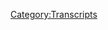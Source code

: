 {{DEFAULTSORT:
    #_TRANSCRIPT_0047:June 19-July 5, 2015
}}{{Transcript
    | title         = [[47: June 19-July 5, 2015]]
    | caption       = [https://knowledgefight.libsyn.com/knowledge-fight-june-19-july-5-2015 Listen to this episode on Libsyn]
    | episodeNumber = [[47: June 19-July 5, 2015|47]]
    | length        = 02:38:26
}}

{{MessageBox
    | header     = Warning: Bot Generated Content
    | text       = This transcript was automatically generated by transcription software and likely contains many mistakes and misattributions. Please check the audio for definitive quotes, attribution, and context.
    | image      = N3yvass4myg91.webp
    | imagewidth = 50px
    | id         = warning
}}

{{TranscriptBlock
    | name      = Alex Jones
    | timestamp = 00:00:00.000
    | text      = Andy in Kansas, you're on the air. Thanks for holding. Well, Alex, I'm a first time caller. I'm a huge fan. I love your work.
}}

{{TranscriptBlock
    | name      = Dan
    | timestamp = 00:00:07.000
    | text      = Hey everybody, welcome back to knowledge fight. I'm Dan. I'm Jordan. We're a couple dudes who like to sit around and drink novelty beverages and talk about the wacky wacky world of Alex Jones.
}}

{{TranscriptBlock
    | name      = Jordan
    | timestamp = 00:00:15.000
    | text      = What are we drinking today?
}}

{{TranscriptBlock
    | name      = Dan
    | timestamp = 00:00:16.000
    | text      = Today we are drinking Flathead Lake gourmet Huckleberry soda. It's Montana's legendary soda in honor of you know that asshole body slamming. Exactly. Reporter And then winning,
}}

{{TranscriptBlock
    | name      = Jordan
    | timestamp = 00:00:28.000
    | text      = right? Hey, Montana is legendary soda
}}

{{TranscriptBlock
    | name      = Dan
    | timestamp = 00:00:31.000
    | text      = with any luck the soda punch in the mouth, so does better than the feelings that I have about Montana at this point. Hopefully let's see.
}}

{{TranscriptBlock
    | name      = Jordan
    | timestamp = 00:00:37.000
    | text      = I'm gonna take a sip and hopefully my throat will not become part of the rest of the ground. Whoa, boy.
}}

{{TranscriptBlock
    | name      = Dan
    | timestamp = 00:00:44.000
    | text      = Oh, boy. This is interesting. This is candy. This is
}}

{{TranscriptBlock
    | name      = Jordan
    | timestamp = 00:00:50.000
    | text      = gross. Oh my fucking god. What is happening?
}}

{{TranscriptBlock
    | name      = Dan
    | timestamp = 00:00:54.000
    | text      = It's not a terrible flavor.
}}

{{TranscriptBlock
    | name      = Jordan
    | timestamp = 00:00:55.000
    | text      = No, it tastes like It tastes like it. Have you ever put a lot of sugar after you put the Kool Aid mix in there. Yep, that is exactly what this
}}

{{TranscriptBlock
    | name      = Dan
    | timestamp = 00:01:03.000
    | text      = day there are similarities. So anyway, let's move on to Alex Jones. This is a podcast Jones.
}}

{{TranscriptBlock
    | name      = Jordan
    | timestamp = 00:01:12.000
    | text      = Is this a podcast about Alex Jones it is a twist.
}}

{{TranscriptBlock
    | name      = Dan
    | timestamp = 00:01:15.000
    | text      = This is not just about Alex Jones. Okay, there's a twist to it. This is a podcast about our relative awareness about Alex Jones when I know tons about Alex Jones.
}}

{{TranscriptBlock
    | name      = Jordan
    | timestamp = 00:01:25.000
    | text      = And relative to that
}}

{{TranscriptBlock
    | name      = Dan
    | timestamp = 00:01:26.000
    | text      = I know nothing you know only the the slimmest margin.
}}

{{TranscriptBlock
    | name      = Jordan
    | timestamp = 00:01:31.000
    | text      = I will at this point after as many episodes that we've done as we've done I know a whole lot more than I ever expected or wanted to know before
}}

{{TranscriptBlock
    | name      = Dan
    | timestamp = 00:01:38.000
    | text      = we certainly and I'm sorry to bring that into your life.
}}

{{TranscriptBlock
    | name      = Jordan
    | timestamp = 00:01:40.000
    | text      = This is a whole new level of anxiety that I wasn't aware of.
}}

{{TranscriptBlock
    | name      = Dan
    | timestamp = 00:01:44.000
    | text      = We're going to get to today's episode, but first I would like to start things off as we generally do with an out of context drop from Alex Jones.
}}

{{TranscriptBlock
    | name      = Alex Jones
    | timestamp = 00:01:53.000
    | text      = Don't laugh. Don't laugh because this is what they do to people in the public schools. They don't let the teacher teach don't blame them. This is what they teach them. This is what they teach his ignorance
}}

{{TranscriptBlock
    | name      = Jordan
    | timestamp = 00:02:13.000
    | text      = don't don't laugh
}}

{{TranscriptBlock
    | name      = Dan
    | timestamp = 00:02:22.000
    | text      = that's some solid work.
}}

{{TranscriptBlock
    | name      = Jordan
    | timestamp = 00:02:23.000
    | text      = That is great. Ah, I can't there's no way that he can ever start any sentence with don't laugh that does not make me immediately lose my shifts. Hilarious. Don't laugh. Of course. I'm gonna laugh.
}}

{{TranscriptBlock
    | name      = Dan
    | timestamp = 00:02:35.000
    | text      = Yep. So we're gonna get to the episode. But first, I'd like to give a shout out to one of our donators. What's up Dr. gums?
}}

{{TranscriptBlock
    | name      = Alex Jones
    | timestamp = 00:02:41.000
    | text      = I'm a policy wonk.
}}

{{TranscriptBlock
    | name      = Dan
    | timestamp = 00:02:43.000
    | text      = Thank you for donating to the show. If you'd like to donate, we have a button on knowledge fight.com support the show you too can become a policy wonk.
}}

{{TranscriptBlock
    | name      = Jordan
    | timestamp = 00:02:50.000
    | text      = Welcome aboard Dr. gums. So
}}

{{TranscriptBlock
    | name      = Dan
    | timestamp = 00:02:51.000
    | text      = Jordan today we are going into part two of my in depth investigation to what the fuck happened to Alex Jones back in 2015.
}}

{{TranscriptBlock
    | name      = Jordan
    | timestamp = 00:03:01.000
    | text      = When When did it all go sell and why? And why?
}}

{{TranscriptBlock
    | name      = Dan
    | timestamp = 00:03:05.000
    | text      = Yes, I think we're going to try and read between the lines as best I can and figure out exactly what happened.
}}

{{TranscriptBlock
    | name      = Jordan
    | timestamp = 00:03:11.000
    | text      = How about just tell us why. And then we'll save everybody several hours more
}}

{{TranscriptBlock
    | name      = Dan
    | timestamp = 00:03:15.000
    | text      = fun if we have a journey. Okay, so on our last episode, on our last episode of the investigation, we started the investigation. But coincidentally, the day after Trump announced his candidacy, the Charleston shooting happened, right. And so our first investigation episode really became about that. Plus the interview with Larry Nichols, which I believe is the kickoff in earnest of Alex's hero's journey as it were in the 2016 election season. This is going to be a little bit more focused on the investigation. Right, that one we had to deal with Charleston. Yes. So now we've moved on a little bit. We're going to be covering the timespan of June 19 2015. All right, up to July 5. In this episode,
}}

{{TranscriptBlock
    | name      = Jordan
    | timestamp = 00:04:03.000
    | text      = Oh, Jesus, we're
}}

{{TranscriptBlock
    | name      = Dan
    | timestamp = 00:04:04.000
    | text      = going to town to be fair, David Knight hosted a bunch of them. Okay, well, that doesn't even count Alex was at his cousin Buckley's wedding for like four days of it. And so David Knight was hosting, and
}}

{{TranscriptBlock
    | name      = Jordan
    | timestamp = 00:04:16.000
    | text      = we're not going to talk. It doesn't get more Texan then I'm going to my cousin Buckley's wedding for
}}

{{TranscriptBlock
    | name      = Dan
    | timestamp = 00:04:20.000
    | text      = four days. Yeah, exactly. So David Knight hosting, we don't talk about that shit here, because we don't want to bore our audience. And then on top of that, June 29, we're not going to be covering that at all because it has nothing to do with the presidential election. And we did an entire episode about it, which you can find in our iTunes feed if you'd like. Because it was a good one. It was a side shoot off of like, I'm
}}

{{TranscriptBlock
    | name      = Jordan
    | timestamp = 00:04:43.000
    | text      = gonna say it was terrible. That was our worst episode to date.
}}

{{TranscriptBlock
    | name      = Dan
    | timestamp = 00:04:46.000
    | text      = So listener Yan asked us to go back to when gay marriage got passed by the Supreme Court. And that episode ended up being the June 29. Yes, so that's why we won't be covering that but I have some various interesting findings to lay out for you and for our listeners. And I'm excited to get to all of them. We're going to begin here. I Trump announced his candidacy on June 28. June 16. Yes, at the same time, he made those horrible, disparaging comments about Mexico shipping us. All a bunch of are terrible people, and they're not sending their best, right sort of stuff. Yeah.
}}

{{TranscriptBlock
    | name      = Jordan
    | timestamp = 00:05:25.000
    | text      = Presidential shit. Right. So that happened on the 16th redefining what it means to be presidential absolute on that day, Donald Trump became president and unfortunately, you're right. Yeah, no.
}}

{{TranscriptBlock
    | name      = Dan
    | timestamp = 00:05:37.000
    | text      = So that was three days before where we're starting. And up till this point, on the 18th 17th. Alex has had nothing about Donald Trump. He's had nothing at all about
}}

{{TranscriptBlock
    | name      = Jordan
    | timestamp = 00:05:48.000
    | text      = him. And he has he been talking about the election though.
}}

{{TranscriptBlock
    | name      = Dan
    | timestamp = 00:05:50.000
    | text      = Not really. Except for saying that Hillary is evil like you have a right
}}

{{TranscriptBlock
    | name      = Jordan
    | timestamp = 00:05:54.000
    | text      = right we could we all expected that. Like that's he doesn't need there doesn't need to be an election or anything going on for him to just throw in a little bit of a Hillary's vampire bat and I bet he does.
}}

{{TranscriptBlock
    | name      = Dan
    | timestamp = 00:06:04.000
    | text      = He is on that team. She is witches, which is spoiler alert, Larry Nichols will be making another appearance on this episode.
}}

{{TranscriptBlock
    | name      = Jordan
    | timestamp = 00:06:11.000
    | text      = God, I'm beginning to love our our regular communication might
}}

{{TranscriptBlock
    | name      = Dan
    | timestamp = 00:06:16.000
    | text      = want to try and call him we're definitely going to call him I will be completely silent. Because I'm starting to be really afraid of him. But
}}

{{TranscriptBlock
    | name      = Jordan
    | timestamp = 00:06:27.000
    | text      = Stevie Larry Nicks? Yeah, what's going on with him?
}}

{{TranscriptBlock
    | name      = Dan
    | timestamp = 00:06:30.000
    | text      = I don't know, man. I just I don't want to fuck around. We'll see. We'll get to him. And then we got
}}

{{TranscriptBlock
    | name      = Jordan
    | timestamp = 00:06:35.000
    | text      = damn it. I want to fuck around with a weird old southern dude who's in his 70s on his deathbed.
}}

{{TranscriptBlock
    | name      = Dan
    | timestamp = 00:06:40.000
    | text      = Well, let's deal with that bad but Linsanity he's seen so much, especially stuff that isn't real. Yeah. And think about the stuff that he's caused. Yeah, so we're gonna start with June 19, where Alex was at what he was talking about. He's still wrestling a little bit with the Charleston shooting at this point. He's still given a lot of like, if you believe this stuff, you're an idiot. You know, all these race issues are just meant to distract us.
}}

{{TranscriptBlock
    | name      = Jordan
    | timestamp = 00:07:06.000
    | text      = Is he still on the false flag tip? Yeah. Oh, yeah.
}}

{{TranscriptBlock
    | name      = Dan
    | timestamp = 00:07:09.000
    | text      = Dropping Reverend child versus name being like,
}}

{{TranscriptBlock
    | name      = Jordan
    | timestamp = 00:07:11.000
    | text      = right, right. He's got my back. A black dude said something. So I am free of guilt. Yeah. And
}}

{{TranscriptBlock
    | name      = Dan
    | timestamp = 00:07:17.000
    | text      = so the only thing I wanted to pull from this episode because there's not really anything worthwhile is this clip where Alex has a huge gun on his desk. I don't like that at all. He has a giant gun on his anchor desk. So
}}

{{TranscriptBlock
    | name      = Jordan
    | timestamp = 00:07:32.000
    | text      = thank you. I would say that is a hostile work environment.
}}

{{TranscriptBlock
    | name      = Dan
    | timestamp = 00:07:36.000
    | text      = I will at least I will tweet a picture out of it because it's hilarious. It's one of those giant rifles.
}}

{{TranscriptBlock
    | name      = Jordan
    | timestamp = 00:07:41.000
    | text      = Oh, like one of those big sniper rifles that they don't have
}}

{{TranscriptBlock
    | name      = Dan
    | timestamp = 00:07:45.000
    | text      = a rifle, but it's like a booster. Oh, okay. Okay. And it's coincidently made by one of his sponsors, of
}}

{{TranscriptBlock
    | name      = Alex Jones
    | timestamp = 00:07:52.000
    | text      = course. Weird. Thanks for joining us on this Friday edition. Oh, Sean's here live. I'll be live this Sunday four to 6pm Central. You're watching us on TV. I have two HD firearms, to head down firearms. Both 556 in front of me. I call them face. These guns aren't going to shoot anybody these rifles. These weapons aren't going to attack anybody by themselves. And I know that's an idiotically obvious thing to say. But look at the logic of the people demonizing gun owners. They're now saying gun ownership is racist. I went oh, disarming black people in the south at the end of the Civil War. That was racist. The first gun laws were racist, saying the NRA was a racist organization is again upside down. It's a total fraud. I'm not even going to get into the NRA history. But everybody is informed knows it was founded to armed blacks to fight the Ku Klux Klan again, and the party of the Ku Klux Klan the Democrats want our guns
}}

{{TranscriptBlock
    | name      = Dan
    | timestamp = 00:09:03.000
    | text      = so laugh big laugh big time. So at the end there he's saying that the Democrats are the party of the kk k not taking into account the party swap that happened. Yeah,
}}

{{TranscriptBlock
    | name      = Jordan
    | timestamp = 00:09:11.000
    | text      = the Oh, the great change after the Civil Rights Act when LBJ himself said that we have lost the South for forever Exactly. Yeah.
}}

{{TranscriptBlock
    | name      = Dan
    | timestamp = 00:09:19.000
    | text      = That he was younger. He never mentioned that because the Democratic Party back then was not what they are today. It's
}}

{{TranscriptBlock
    | name      = Jordan
    | timestamp = 00:09:25.000
    | text      = a wonderful it's a wonderful thing that everybody like, you know, they have the right age, their name on the right there's a beautiful like always, you know, like, Hey, man after the Civil War, the Democrats were the racist. How can you call the GOP races now but it used to be the Democrat Well, one it's not 150 years ago. No, that's a big that's a big step. First off, yeah. And too, because you accepted those people who loved the Democrats, like with open arms just we love you. Totally.
}}

{{TranscriptBlock
    | name      = Dan
    | timestamp = 00:09:56.000
    | text      = Please the south Now beyond that, the Democrats don't want Your guns That's an illusion that you have in your head. That's a paranoid fear narrative.
}}

{{TranscriptBlock
    | name      = Jordan
    | timestamp = 00:10:03.000
    | text      = Well, I'm starting to think that we should get their guns or at least get our own guns.
}}

{{TranscriptBlock
    | name      = Dan
    | timestamp = 00:10:07.000
    | text      = I would. I would just like those guns off Alex Jones's desk. Because he is doing this. It's like the man of my dreams and into his car we've established on the past show that head down rifles is a sponsor of the Alex Jones Show. He's mentioned him when Joe Biggs kicked out the pope when Pope said that people who sell weapons aren't Christians, and Joe Biggs did a special report about how head down rifles is owned by Christians that are sponsoring their great Done and done fuck you Pope. Problem self Now beyond that, this idea that the NRA was founded to arm black people against the kk k
}}

{{TranscriptBlock
    | name      = Jordan
    | timestamp = 00:10:40.000
    | text      = that has the ring of truth to it. I believe that 100% That makes perfect sense to me. Please, Dan, go ahead and prove that Alex Jones was absolutely historically
}}

{{TranscriptBlock
    | name      = Dan
    | timestamp = 00:10:51.000
    | text      = correct. I don't even have to he just is. Okay. Well, then we're good. Nope. Oh, so that is based on a comment that a guy named Harry offered man.
}}

{{TranscriptBlock
    | name      = Jordan
    | timestamp = 00:11:00.000
    | text      = Oh, are you saying that his entire argument is based on what one dude said one time.
}}

{{TranscriptBlock
    | name      = Dan
    | timestamp = 00:11:06.000
    | text      = So here he offered was the president of the National Black Chamber of Commerce. And in 2008, he was quoted as saying, quote, I want to thank the Lord for our Constitution. I also want to thank the NRA for its legacy. The National Rifle Association was started founded by religious leaders who wanted to protect freed slaves from the Klu Klux Klan. So that is just his comment that he's made. And it has been wildly debunked. Oh, by everyone who's looked into it people. People have asked him to prove his claim. And he's cited all kinds of stuff that doesn't prove his claim at all.
}}

{{TranscriptBlock
    | name      = Jordan
    | timestamp = 00:11:38.000
    | text      = Did he cite that one time Alex Jones cited him and saying it would be great because that's a Breitbart Infowars kind of feedback loop thing going on there site
}}

{{TranscriptBlock
    | name      = Dan
    | timestamp = 00:11:46.000
    | text      = speech by Ann Coulter, which we'll get to in a second right, but
}}

{{TranscriptBlock
    | name      = Jordan
    | timestamp = 00:11:50.000
    | text      = bastion of historical accuracy and Coulter.
}}

{{TranscriptBlock
    | name      = Dan
    | timestamp = 00:11:53.000
    | text      = So I'd like to quote what the NRA says, was the beginning of their organization from their own website.
}}

{{TranscriptBlock
    | name      = Jordan
    | timestamp = 00:11:59.000
    | text      = I bet it's we love black people. Yeah. Which would be good PR for them if
}}

{{TranscriptBlock
    | name      = Dan
    | timestamp = 00:12:03.000
    | text      = that was true. Well, they were just, yeah, exactly. The NRA whose website says quote, dismayed by the lack of marksmanship, shown by their troops, union veterans, Colonel William C church, and General George Wingate formed the National Rifle Association in 1871, the primary goal of the association would be to, quote, promote and encourage rifle shooting on a scientific basis. So basically, they were concerned that they were losing too many bullets, because they were going out to war and people weren't good shots, and that she was expensive.
}}

{{TranscriptBlock
    | name      = Jordan
    | timestamp = 00:12:34.000
    | text      = Yeah, that doesn't sound evil. It doesn't.
}}

{{TranscriptBlock
    | name      = Dan
    | timestamp = 00:12:37.000
    | text      = It seems economic.
}}

{{TranscriptBlock
    | name      = Jordan
    | timestamp = 00:12:38.000
    | text      = Yeah. That's basically like, it seems like a good plan. It's basically them being like, hey, we don't train people well enough. So let's do some more training
}}

{{TranscriptBlock
    | name      = Dan
    | timestamp = 00:12:46.000
    | text      = and the roots of the the NRA actually does that was largely educational, and it wasn't like, nearly as terrible as it is today. But still, it was promoting, you know, I don't think promoting guns is wrong. I know. It's murky.
}}

{{TranscriptBlock
    | name      = Jordan
    | timestamp = 00:13:00.000
    | text      = But it was started in like, shortly after the Civil War. 1871 Right. Yeah. So back then guns were a musket. Yeah, I mean, they were like, they might as well have been sling shots, but that shoot farther, you don't really have too much control over
}}

{{TranscriptBlock
    | name      = Dan
    | timestamp = 00:13:16.000
    | text      = where their bullets were going. If they're like, Yeah, put the ball down. And
}}

{{TranscriptBlock
    | name      = Jordan
    | timestamp = 00:13:19.000
    | text      = I don't even know if they even had the you know, screw side barrels or whatever the hell they're calls that that would improve. Yeah, that would improve accuracy there instead of just that like explosion outward and Let's all hope for the best Yeah.
}}

{{TranscriptBlock
    | name      = Dan
    | timestamp = 00:13:33.000
    | text      = So back to this thing about the NRA being founded to help arm black people against the kk k. Ann Coulter speech was used by this Harry Alfred when he was asked for, you know, proof. And she made an argument about the this organization called the Black Guard in a guy named Robert F. Williams, who was a civil rights activist. And if you look actually at the truth,
}}

{{TranscriptBlock
    | name      = Jordan
    | timestamp = 00:13:57.000
    | text      = so we're so we're close to 80 years after the after the invention of the cake a cake substantially.
}}

{{TranscriptBlock
    | name      = Dan
    | timestamp = 00:14:03.000
    | text      = Yeah. Actually almost a bull's eye. Yeah. So in 1956, Robert F 80 years
}}

{{TranscriptBlock
    | name      = Jordan
    | timestamp = 00:14:09.000
    | text      = after the NRA, we can we can state that when the NRA was created. They were like, hey, in 80 years, we're going to need to be there.
}}

{{TranscriptBlock
    | name      = Dan
    | timestamp = 00:14:20.000
    | text      = Yeah. So but here's it's actually really interesting and actually works against the argument shocker. So in 1956, Robert F. Williams took over leadership of the local chapter of the National Association for the Advancement of Colored People, which was close to disbanding due to the kk k. Williams filed for a charter with the NRA and formed the Black Guard, an armed group committed to the protection of blacks. Mabel Williams said her husband altered the occupations of the members when applying for the NRA charter. And she's quoted, I'm sure when we joined, and the years after that had they have known that we were a black group, they would have revoked our charter. She said of course. force, they basically just lied about it and started an NRA chapter. Yeah, of course. So that why wouldn't you do that? But that works pretty solidly against the argument that the everyone who's aware of things knows that that was started to help the black people. Well, yeah.
}}

{{TranscriptBlock
    | name      = Jordan
    | timestamp = 00:15:14.000
    | text      = So like, like, most times, whenever white people have decided to help black people, they were tricked into it. Yeah. Because they would never willingly do it on their own history is,
}}

{{TranscriptBlock
    | name      = Dan
    | timestamp = 00:15:24.000
    | text      = is grim. Yeah, not good. So well, and it's
}}

{{TranscriptBlock
    | name      = Jordan
    | timestamp = 00:15:27.000
    | text      = not a bad thing. Like during, during the Civil Rights era, one of the big things that the Black Panthers would do is watch with a shit ton of guns whenever a cop arrested a black dude, and like, they would just go hang out like, hey, if he did a crime, he did a crime. That's fine. If you go beyond what it is, you're supposed to go beyond. Guess what? There's 10 Dudes with guns here or just you over people.
}}

{{TranscriptBlock
    | name      = Dan
    | timestamp = 00:15:52.000
    | text      = We're doing like renewal projects. Yeah, fixing things when they would be attacked by racist assholes. They would have armed guards. Yeah, I remember reading a bunch about that, like the putting up a stop sign. Yeah, in a neighborhood. Absolutely. They would keep trying to put up the stop sign and people who were putting it up would get attacked. And so finally they just send out armed people.
}}

{{TranscriptBlock
    | name      = Jordan
    | timestamp = 00:16:13.000
    | text      = What else do you do? I don't know. Like that's that's the situation that all too often everybody found themselves in over the years in the in the civil rights era. Yeah, well, fuck it all the time. All of the America time. Yeah, that's the situation black people have found themselves in totally, if they keep getting pushed and pushed and pushed sooner or later. What other thing can you think of other than if you're gonna threaten us with guns? We're gonna get guns. Yeah. It's like what else is there seems reasonable, which is again, why I'm in the place now where I'm looking at all of our liberals being like, we should control guns and a more like, maybe we should put them good guns.
}}

{{TranscriptBlock
    | name      = Dan
    | timestamp = 00:16:52.000
    | text      = Maybe we should control a gun.
}}

{{TranscriptBlock
    | name      = Jordan
    | timestamp = 00:16:53.000
    | text      = They are starting to they're starting to really talk Civil War shit out. I
}}

{{TranscriptBlock
    | name      = Dan
    | timestamp = 00:16:57.000
    | text      = think that that it's a myth that there aren't armed liberals and liberals who are into guns. I think that's a myth. I just think that the right is far more vocal about it. But be that as it may, that's, that's a whole nother thing. We don't need to unpack it.
}}

{{TranscriptBlock
    | name      = Jordan
    | timestamp = 00:17:09.000
    | text      = No, it's time to get into gun control. Right now.
}}

{{TranscriptBlock
    | name      = Dan
    | timestamp = 00:17:11.000
    | text      = We don't have time. This is an in depth investigation. Okay, so the rest of the episode.
}}

{{TranscriptBlock
    | name      = Jordan
    | timestamp = 00:17:17.000
    | text      = After the break, we're gonna get into the in depth investigation. But for now, let's solve the Second Amendment. Don't
}}

{{TranscriptBlock
    | name      = Dan
    | timestamp = 00:17:22.000
    | text      = have any papers to jostle. So, there we go. Good enough. The rest of the episode on the 19th is just a bunch of like, you know, going back and forth on is this fake? Is this real? Then he has a long interview with one Jesse Ventura former governor of Minnesota. He is in the middle of being sued.
}}

{{TranscriptBlock
    | name      = Jordan
    | timestamp = 00:17:44.000
    | text      = Over the Christian are those his only credits? Yes, he only the governor's office. There it is. Also the brain was. Bobby can leave us in predator two
}}

{{TranscriptBlock
    | name      = Dan
    | timestamp = 00:17:55.000
    | text      = isn't a lot of stuff. Yeah. But he. So Chris Kyle, the American Sniper in his book, he wrote that he beat up just Angel wire. Yes, Kyle. He in his book. He wrote that he beat up Jesse Ventura in a bar fight. After Jesse mouthed off about Marines. That story is very dubious. Yes. And Jesse Ventura sued him for unlocked unjust enrichment, slander these sorts of things.
}}

{{TranscriptBlock
    | name      = Jordan
    | timestamp = 00:18:23.000
    | text      = Right, right. Right. You made a shit ton of money off of talking shit about me. So once some of that money
}}

{{TranscriptBlock
    | name      = Dan
    | timestamp = 00:18:27.000
    | text      = went to a court trial, and there was a jury, and the jury deliberated for five days and couldn't come to a verdict and ended up ruling in Jesse's favor, eight to two after five days, and they're just like, right, good enough. Fair enough. So here's a state because Chris Kyle dies, spoiler alert, he gets murdered. But here's a state
}}

{{TranscriptBlock
    | name      = Jordan
    | timestamp = 00:18:49.000
    | text      = dammit now I'll never watch that. jingoistic, jingoistic pile of garbage called American Sniper don't recommend it.
}}

{{TranscriptBlock
    | name      = Dan
    | timestamp = 00:18:55.000
    | text      = Oh, so I can bring is a state appeals. The judgment, the judgment that was made was like 1.3 5 million for Jesse Ventura plus 500,000 of unjust enrichment. So it's 18 $1.8 million, that Jesse Ventura is going to get some good money the state appeals it and that's when Jesse is showing up on the show when the appeal is pending, that he's coming on because he's like, I need money. I need your audience to help me out. I need my legal defense fund. Because I need to fight this thing. And the way he presents it is that tons of media organizations are promoting this appeal. He's trying to appeal to Alex's audience on the basis of like Viacom 20th century fox, fox, ABC, CBS New York Times they're all behind this because they want to be able to lie about people and make money off it. The reality is that the estate made an appeal and Jesse ended up losing that appeal. That's such
}}

{{TranscriptBlock
    | name      = Jordan
    | timestamp = 00:19:52.000
    | text      = a bummer. I was a bummer. Well, I mean, for for my relationship with Jesse Ventura. Like I thought he was The I thought he was a fun kind of nutty dude who he probably had some good ideas. Like I remember people saying some nice stuff about him. He's in
}}

{{TranscriptBlock
    | name      = Dan
    | timestamp = 00:20:08.000
    | text      = the same boat as Alex, but not a propagandist, because he has a lot of really dumb ass ideas, but at the same time, he's really philosophically consistent about his support of legalizing weed. He's, he's right, maybe 10% More than Alex, and he's not an asshole.
}}

{{TranscriptBlock
    | name      = Jordan
    | timestamp = 00:20:24.000
    | text      = Well, now that he's on the Alex Jones Show. I'm of the opinion that he is. But why
}}

{{TranscriptBlock
    | name      = Dan
    | timestamp = 00:20:29.000
    | text      = wouldn't he be? I mean, if you're a liberal, so many reasons, if you're a prominent libertarian, I really wouldn't. Yeah, you're right. You shouldn't go on his you
}}

{{TranscriptBlock
    | name      = Jordan
    | timestamp = 00:20:36.000
    | text      = shouldn't go on out show to show.
}}

{{TranscriptBlock
    | name      = Dan
    | timestamp = 00:20:39.000
    | text      = Who cares. But anyway, so the
}}

{{TranscriptBlock
    | name      = Jordan
    | timestamp = 00:20:40.000
    | text      = reason let me tell you something. If he runs for Governor of Minnesota again, now vote, I am not going to vote for him.
}}

{{TranscriptBlock
    | name      = Dan
    | timestamp = 00:20:47.000
    | text      = I'm on the same page. So he's on there making this argument. And I read the court decision of his appeals case that comes later down the road, right. And it turns out, he lost the appeal, because he makes this exact same argument on Alex's show a whole bunch. And he did in court as well. And the argument that he made is, you guys should vote for me, jury. You guys should choose me rule in my favor, because they have an insurance policy that's going to handle this. Harper Collins has an insurance thing that's going to pay the settlement. You're not screwing over the family. I've been slandered. And it doesn't hurt them if you vote in my favor. Okay. It turns out that is very bad. Was that true, though? There's no evidence of it. Okay. Well, that's
}}

{{TranscriptBlock
    | name      = Jordan
    | timestamp = 00:21:32.000
    | text      = a bad argument.
}}

{{TranscriptBlock
    | name      = Dan
    | timestamp = 00:21:33.000
    | text      = The appeals court found that there's no evidence. They looked at Chris Kyle's contract with HarperCollins. And the only thing they could find is one line in it that says they may have insurance. But it doesn't say that they do. They may have insurance. Yeah. And they found no evidence that such an insurance policy does exist. And the fact that he brought it up in court and his lawyers made that argument unfairly biased as the jury against Chris Kyle's estate.
}}

{{TranscriptBlock
    | name      = Jordan
    | timestamp = 00:21:58.000
    | text      = Well, yeah, of course. Well, I would not, I would not want to screw over a widow. No, but at the same time, if I knew that, I was going to screw over a corporation. That's a very different response. Yeah,
}}

{{TranscriptBlock
    | name      = Dan
    | timestamp = 00:22:12.000
    | text      = the stakes are lower because it's a faceless entity that has millions of dollars. So fuck those guys. Yeah, fuck them. Yeah. So that is
}}

{{TranscriptBlock
    | name      = Jordan
    | timestamp = 00:22:19.000
    | text      = well, I mean, it is the traditional print industry. So we don't, we don't need to help them along their demise. Yeah,
}}

{{TranscriptBlock
    | name      = Dan
    | timestamp = 00:22:24.000
    | text      = but that's the twisting the Jesse's doing when he's on the show. And I didn't pull any clips of that, because who cares? I really don't need to hear that obfuscation. But at the same time, Alex is starting to play a little game of Jesse, you should run for president. He's trying to pitch Jesse Ventura you need to get in the race. And Jesse's argument is, I want to wait till there's just too. I want to wait till those two people in it. I have named
}}

{{TranscriptBlock
    | name      = Jordan
    | timestamp = 00:22:50.000
    | text      = the guy remember this? Yeah, I think I remember him having that conversation.
}}

{{TranscriptBlock
    | name      = Dan
    | timestamp = 00:22:54.000
    | text      = And he keeps saying, I've got this appeal to take care of. And if I win, then I'll probably join the race. And if I lose, that's it. And he didn't any last. And that was it. Yeah. So maybe, maybe that's what happened. So that is the 90 that was a Friday. There's no show on Saturday, and he takes Saturday's off. So we come back on on the 21st. So the 21st is a Sunday. And I've started to notice that what Alex Jones does on Sundays is he knows that there's less people listening. So he uses it to end and start narratives, and also to bury stories that he kind of hopes no one really paid to write late
}}

{{TranscriptBlock
    | name      = Jordan
    | timestamp = 00:23:30.000
    | text      = Friday news where everybody's already sick of
}}

{{TranscriptBlock
    | name      = Dan
    | timestamp = 00:23:33.000
    | text      = the the the Sunday, a couple Sundays recently. He's used to make the pizza gate apology. He's covered a reporting on that. He's on another recent Sunday, he's talked about how Chobani violated the terms of their settlement agreement. Of course, he does that sort of thing. And also, just whenever a narrative has run out of steam, ends it on a Sunday, whenever he wants to soft launch a new one. He does it on Sunday. So on this Sunday, he knows that the Charleston narrative is kind of going away. So he uses a Sunday to like, let's land that ship. Let's just chill come in. So he has an interview with Jakari Jackson, who is in Charleston, and boy, it's awesome. Oh, it's actually really good. I love Jakari Jackson, I don't Well,
}}

{{TranscriptBlock
    | name      = Jordan
    | timestamp = 00:24:24.000
    | text      = as we all know, now he is a he's a comic writer, and apparently seems pretty interesting.
}}

{{TranscriptBlock
    | name      = Dan
    | timestamp = 00:24:30.000
    | text      = Yeah. And his comic book is about a boy who lives in a fantasy world. So
}}

{{TranscriptBlock
    | name      = Jordan
    | timestamp = 00:24:34.000
    | text      = yeah, I do. I could have gotten some inspiration for that. No clue.
}}

{{TranscriptBlock
    | name      = Dan
    | timestamp = 00:24:37.000
    | text      = So he is in Charleston, and he's talking about how beautiful the church service that he went to at the Emanuel African Methodist Episcopal Church was the night before. Ah, he's talking about how there's a lot of unity and everybody is in great spirits. And it's a beautiful thing to witness. And he also was talking about how it's super fucked up, that there's a monument to a white supremacist a block away from the church. Holy shit. He's talking about how it's like, I don't understand how that can be. I understand it's free speech. And you know, I don't want to encroach on people. But it's really bizarre that we live in this world that's like this. He's talking about how that night, there's going to be a march across this historic bridge. Everyone's going to be holding hands, and it's going to be this beautiful thing. And Jakari is he has the right idea about it for the most part. Uh huh. Meanwhile, Alex keeps being like, now what about this race war that's coming?
}}

{{TranscriptBlock
    | name      = Jordan
    | timestamp = 00:25:25.000
    | text      = Oh, so I think so. Are we seeing the beginning of the end of Jakari. Jackson's role at Infowars?
}}

{{TranscriptBlock
    | name      = Dan
    | timestamp = 00:25:31.000
    | text      = It's possible.
}}

{{TranscriptBlock
    | name      = Jordan
    | timestamp = 00:25:32.000
    | text      = I think that's I think that sounds like a big turning point. I
}}

{{TranscriptBlock
    | name      = Dan
    | timestamp = 00:25:34.000
    | text      = see two conflicting forces here where Alex wants to focus on the negative and Jakari is really focusing on these positive. Yeah. And I think it's really cool is
}}

{{TranscriptBlock
    | name      = Jordan
    | timestamp = 00:25:42.000
    | text      = his literal, come to Jesus moment at a church at a church wake?
}}

{{TranscriptBlock
    | name      = Dan
    | timestamp = 00:25:46.000
    | text      = Possibly. I don't know when he ends up quitting. I don't know the story of that. We'll find out more as this investigation goes. But so that's the sort of, I believe the basically the end of the Charleston narrative. He's got Jakari there. Live, we've gone we've done it Jakari isn't playing ball with my race.
}}

{{TranscriptBlock
    | name      = Jordan
    | timestamp = 00:26:06.000
    | text      = He's not going along with Oh, fuck it. Let's
}}

{{TranscriptBlock
    | name      = Dan
    | timestamp = 00:26:07.000
    | text      = end that narrative. And Alex decides it's time for the new narrative, which is an incredibly intense and prolonged argument that financial collapse is coming this summer.
}}

{{TranscriptBlock
    | name      = Jordan
    | timestamp = 00:26:21.000
    | text      = It's right around 26th of 2015. Yes,
}}

{{TranscriptBlock
    | name      = Dan
    | timestamp = 00:26:24.000
    | text      = it's right around the corner right around the corner over the course of the next couple of days on the show. He has a bunch of people who are supposedly experts. He has Ron Paul on he has Peter Schiff. Who is Ron Paul's economic adviser. He has a bunch of people on and it's all about how the dollar is about to collapse and how we're all going to be fucked Should
}}

{{TranscriptBlock
    | name      = Jordan
    | timestamp = 00:26:43.000
    | text      = we buy gold?
}}

{{TranscriptBlock
    | name      = Dan
    | timestamp = 00:26:45.000
    | text      = We're gonna get to that should we buy gold we're gonna get to that I bet we should buy gold is so fucked up that you know where this is going
}}

{{TranscriptBlock
    | name      = Jordan
    | timestamp = 00:26:51.000
    | text      = well his parent company is all about gold of course we're gonna buy gold don't spoil Oh, we already saw this on the so fucking
}}

{{TranscriptBlock
    | name      = Dan
    | timestamp = 00:26:58.000
    | text      = on it.
}}

{{TranscriptBlock
    | name      = Jordan
    | timestamp = 00:26:59.000
    | text      = We already well he was the y2k thing again. This is why why why would you push this disaster narrative Oh of well, I guess I'm also selling Apocalypse supplies. You know what, of course you're going to push this
}}

{{TranscriptBlock
    | name      = Dan
    | timestamp = 00:27:14.000
    | text      = narrative what we've already because you're a genius. You've already spoiled where that narrative ends and why he's pushing it so hard. Hmm. But the way it ends is probably worse than you think.
}}

{{TranscriptBlock
    | name      = Jordan
    | timestamp = 00:27:26.000
    | text      = Oh,
}}

{{TranscriptBlock
    | name      = Dan
    | timestamp = 00:27:27.000
    | text      = it's even more exploitative than what you're saying? Well now I'm excited so we'll get to that maybe in an hour and a half because it's because
}}

{{TranscriptBlock
    | name      = Jordan
    | timestamp = 00:27:38.000
    | text      = boiler Alex Jones is out to sell gold keep that in the back of your mind.
}}

{{TranscriptBlock
    | name      = Dan
    | timestamp = 00:27:44.000
    | text      = Yep. So he's he's started this disaster collapse narrative and he talks a ton about it. And it is really focused around gold stuff. He's talking about the main stories that he's pushing are about how Texas and a bunch of institutions want their gold back and people aren't given it back from the reserves and what have you.
}}

{{TranscriptBlock
    | name      = Jordan
    | timestamp = 00:28:02.000
    | text      = How do you give How do you give gold back?
}}

{{TranscriptBlock
    | name      = Dan
    | timestamp = 00:28:04.000
    | text      = I don't know. Giving gold back baby it's like we don't trust you guys holding our gold we want to hold it ourselves that sort of thing. That's human
}}

{{TranscriptBlock
    | name      = Jordan
    | timestamp = 00:28:13.000
    | text      = beings are weird it's very weird human beings are so he's also doesn't have any intrinsic value. Nope, he does. It doesn't do anything. It does actually be shiny.
}}

{{TranscriptBlock
    | name      = Dan
    | timestamp = 00:28:20.000
    | text      = You can use it for a lot of like semiconductors. Oh
}}

{{TranscriptBlock
    | name      = Jordan
    | timestamp = 00:28:23.000
    | text      = absolutely. It's amazing in in electronics, it does all kinds of amazing things. It does zero amazing things sitting in a vault somewhere.
}}

{{TranscriptBlock
    | name      = Dan
    | timestamp = 00:28:31.000
    | text      = Yeah, but much like Colloidal Silver if you have colloidal gold,
}}

{{TranscriptBlock
    | name      = Jordan
    | timestamp = 00:28:35.000
    | text      = I did not know there was colloidal gold there's colloidal everything. There's what is colloidal? Every
}}

{{TranscriptBlock
    | name      = Dan
    | timestamp = 00:28:39.000
    | text      = someone on Twitter explained it to me recently, I can't remember. It has something to do with like colloids it has something to do with it being suspended in a solution or something like that. I'm not entirely sure I'm not a chemist. Alright. Anyway. It's all this gold narratives about like, people are trying to get gold out of banks and they're getting bars of tungsten covered in gold. So there is there is one like legitimate story. Yeah, so he's really pitching that hard. But on this Sunday show, he says something that I think is involved in his abortion narrative, but I'm not sure. But I could not do this show without playing this clip. Because it's so weird. Okay, listen to this argument. He tries to make me just recognize how fucking dumb he is. While he's trying to talk about how smart he is. This is amazing. I want to shift gears
}}

{{TranscriptBlock
    | name      = Alex Jones
    | timestamp = 00:29:32.000
    | text      = into the psychological warfare. The manipulation and I'm gonna break in this breakdown by talking about a billboard on i 35. Downtown Nashville board, but I'm going to send the crew out to videotape tomorrow. You can scan that billboard you understand everything now I'm not an enemy of Chick fil A, they're a conservative Christian organization. I think overall, it's a good company that hasn't bowed to censorship. And I'm not criticizing Chick fil A itself, but I'm using their ad campaign as a window into guilt politics. Now chicken is about four times cheaper on average than beef. And they set up their little Texas based company in shopping malls 30 something years ago, and it spread nationwide is very successful. So we're not talking about Chick fil A. But on their billboard, I meant to get a photo that was too dangerous driving see those cows up there, painting sign. And they've drawn a little children's style image of a chicken. And they say eat this knot this with an arrow pointed at him. And the cows look real, but they also look humanoid. So they feminized them and the chicken form it all, it's been downgraded to nothing like you do a baby in the womb, you call it just a blob. So the chicken looks like a two year old drill it just a yellow dot, a yellow blob with two eyes. And it's perfect. And it plays on your guilt of not wanting to hurt an animal when you eat it. So it's saying go eat our chicken. It's not as advanced a life form as a cow. And I guarantee you go talk to whoever came up with that ad campaign. They'll say Yeah, that's exactly what the campaign is cheap, the average person would not look at that I was on a carload of adults. One day we drove by it, and then today with my children, and no one knew what the propaganda was. And I said, Come on, you're smart. You know what it is? And see, that's the difference between me and other people. Oh, I just know. So many different so it's all clear.
}}

{{TranscriptBlock
    | name      = Jordan
    | timestamp = 00:31:49.000
    | text      = So many, so many more than chicken commercials.
}}

{{TranscriptBlock
    | name      = Dan
    | timestamp = 00:31:52.000
    | text      = That's crazy. So
}}

{{TranscriptBlock
    | name      = Jordan
    | timestamp = 00:31:54.000
    | text      = is he he's, he's mad about it. No, he
}}

{{TranscriptBlock
    | name      = Dan
    | timestamp = 00:31:59.000
    | text      = just thinks it's propaganda that has to do with abortion somehow. Because you don't want to you don't want to eat this animals. You go for the blob because the blob is to humanize the chicken. Now, what he's not taking into account is the entire point of the ad campaign that has to do with those cows is that the cows are drawing the billboards. Yeah. Did he not get that they have hooves?
}}

{{TranscriptBlock
    | name      = Jordan
    | timestamp = 00:32:18.000
    | text      = Did he not get any of that
}}

{{TranscriptBlock
    | name      = Dan
    | timestamp = 00:32:19.000
    | text      = the handwriting is really bad because they're using hooves to write on the billboards. And he couldn't draw chicken. He couldn't figure that out. That's the bit. What does he think is going on there? It's a really actually, if it's a good it's a good ad campaign. Chick fil A it's a brilliant. It's a brilliant ad campaign idea that these cows are trying to save their lives by selling out chickens is really good. Yeah. And I actually read an article in Adweek about the creation of this ad campaign because I was curious. It's Aleksei. Like, if you ask the guy who started his campaign, he tell you that's the propaganda. So
}}

{{TranscriptBlock
    | name      = Jordan
    | timestamp = 00:32:53.000
    | text      = then you were like, I wonder if anybody asked the guy who invented this campaign?
}}

{{TranscriptBlock
    | name      = Dan
    | timestamp = 00:32:57.000
    | text      = Yeah, it turns out the chick fillet had a really small advertising budget and they couldn't met whenever they wanted to get outside of shopping malls, because that's where they started. Just like Sbarro or whatever, right? Shit is in the mall. And the Auntie Anne's Pretzels.
}}

{{TranscriptBlock
    | name      = Jordan
    | timestamp = 00:33:13.000
    | text      = Ah, I've never had one because malls are the devil. Sure.
}}

{{TranscriptBlock
    | name      = Dan
    | timestamp = 00:33:17.000
    | text      = But they were they were in malls, and they wanted to get freestanding stores. And they wanted to start advertising but they couldn't fucking compete with anybody because they had no budget. So what they did is they're like, fuck, we can't get commercials, it's not really going to work out. billboards are cheap, comparatively. So they started doing billboard advertisements. And they wanted to get some 3d aspects in it, right? They made a bunch of pretty interesting ideas, but they were all kind of like, it's good. It's not good enough. So they came up with one where it was three quarters of the billboard is done. And it's like a chicken sandwich. And it's like, you know, just a normal billboard. And then the last quarter of it is white, like the people designing it just had stopped, and it says boss got hungry, be back later on the last part of the Billboard, and then they have like a three D ladder going up to that. So people driving by it would get their attention. Yeah. So that was like, Okay, this is an interesting concept, but we can do better. And around this time with Simpsons were super huge. And Bart's catchphrase was Don't have a cow man, as they wanted to incorporate that somehow. These add these add wizards who are coming up with this? Yes, the Mad Men. And so they started to think about like, Don't have a cow. All right, yeah, don't eat cows eat chicken. So they started a couple you are
}}

{{TranscriptBlock
    | name      = Jordan
    | timestamp = 00:34:36.000
    | text      = doing an amazing reenactment of its fascinate you're you're sitting I can see it in your eyes right now. You're sitting in that ad room right here. I'm waiting for you to describe the small boardroom that that like maybe there's a whiteboard. Maybe they've got some paper on the wall just writing down ideas. No, that's terrible.
}}

{{TranscriptBlock
    | name      = Dan
    | timestamp = 00:34:54.000
    | text      = So eventually what they came up with because I am going too far and too long on this, but what they what they ended up coming up with was do Don't have a cow who doesn't want you to have cows. Obviously cows don't and there we go house don't want to be eaten. Right. So what would they do? They would tell you to eat chickens. A carousel. It's amazing. It's it's your family advertising is fucking stupid.
}}

{{TranscriptBlock
    | name      = Jordan
    | timestamp = 00:35:13.000
    | text      = That's selling. Right Aircel you're selling memories.
}}

{{TranscriptBlock
    | name      = Dan
    | timestamp = 00:35:16.000
    | text      = It's not about abortion of
}}

{{TranscriptBlock
    | name      = Jordan
    | timestamp = 00:35:18.000
    | text      = cows, not about abortion. It's about abortion. How do you not see that propaganda behind it? Right? Okay, you have cows. They don't want to be eaten. So they know that if they anthropomorphize themselves, because here's the truth of this. These cows are actually super intelligent. We know that they're building billboards. Oh, that's a good point. So they're lying to you. They're pretending to be these
}}

{{TranscriptBlock
    | name      = Dan
    | timestamp = 00:35:44.000
    | text      = a lot. Is the propaganda.
}}

{{TranscriptBlock
    | name      = Jordan
    | timestamp = 00:35:48.000
    | text      = Exactly. Yeah, they're anthropomorphizing themselves saying eat this eat the egg. You don't want to eat anything alive. You want to eat the egg? It's not a real chicken yet. Do you know what else is eggs? People eggs so eat those eggs eat people this how do you get eggs? How do you get eggs? Abort though. So as we all know now Chick fil A invented abortion
}}

{{TranscriptBlock
    | name      = Dan
    | timestamp = 00:36:11.000
    | text      = the very Christian company exact so I look all this is bullshit. But I do agree with Alex that this is what makes him different than people. This is so much what makes him different than I but I love him saying if you get this you get everything. This Chick fil A billboard is the key it is so that's that's what he's up.
}}

{{TranscriptBlock
    | name      = Jordan
    | timestamp = 00:36:29.000
    | text      = And it wasn't it? What was the beginning thing? Like it's a window into guilt politics. Yeah,
}}

{{TranscriptBlock
    | name      = Dan
    | timestamp = 00:36:34.000
    | text      = the idea of feeling guilty about eating. Like a like a cow that looks human and looks like real. Whereas this blob isn't really you don't have to feel guilty about the idea of eating that blob.
}}

{{TranscriptBlock
    | name      = Jordan
    | timestamp = 00:36:47.000
    | text      = Yeah, I don't think that's necessarily a terrible interpretation.
}}

{{TranscriptBlock
    | name      = Dan
    | timestamp = 00:36:52.000
    | text      = I do. Well, I
}}

{{TranscriptBlock
    | name      = Jordan
    | timestamp = 00:36:53.000
    | text      = know I mean, from from as far as a worldview of guilt politics work. If you humanize something, you're much more likely to care about it as opposed to something that you don't care about, you know, right like if the chickens were also anthropomorphized on the Billboard, and they were both like competing and drawing like, like, oh, like a Bugs Bunny and Daffy Duck situation where it's duck season, it's rabbit season, it's duck season. It's rabbit season P I see the I see what he's saying, Man, you know what? You're not on the same level here. That's what makes people like me and Alex different from you.
}}

{{TranscriptBlock
    | name      = Dan
    | timestamp = 00:37:26.000
    | text      = Oh, God. It's been fun. It's been. We're done.
}}

{{TranscriptBlock
    | name      = Jordan
    | timestamp = 00:37:33.000
    | text      = I just one episode, where it abruptly ends because I go full Alex Jones. I believe this man,
}}

{{TranscriptBlock
    | name      = Dan
    | timestamp = 00:37:40.000
    | text      = I play the wrong
}}

{{TranscriptBlock
    | name      = Jordan
    | timestamp = 00:37:41.000
    | text      = clip. Just
}}

{{TranscriptBlock
    | name      = Dan
    | timestamp = 00:37:45.000
    | text      = so that's basically what was going on on the 22nd lot of the rest of the stuff again, is just the laying out of the net. I'm sorry, the 21st. A lot of the rest of the stuff is just laying out the beginning of the narrative about the collapse. So we go on to the 22nd. That's Monday.
}}

{{TranscriptBlock
    | name      = Jordan
    | timestamp = 00:38:03.000
    | text      = Episode is the eventual collapse of the financial system. But wait, I gotta get this thing off my chest. Yeah, I saw a billboard. It's time to get into it. Yep. God damn you, Alex Jones.
}}

{{TranscriptBlock
    | name      = Dan
    | timestamp = 00:38:18.000
    | text      = Yep. So the 22nd comes around. That's Monday, and he's still on his bullshit about the collapse. This is where he has this interview with Peter Schiff. who explains that it's coming any day. There's a bubble and it's gonna burst which is reasonably
}}

{{TranscriptBlock
    | name      = Jordan
    | timestamp = 00:38:34.000
    | text      = well, I mean, in our financial system now, you could say that pretty much every other month,
}}

{{TranscriptBlock
    | name      = Dan
    | timestamp = 00:38:38.000
    | text      = right? But to fear monger about it is kind of and we're now two years removed from it didn't didn't the dollar still holds value. Yes. So they're really full for now.
}}

{{TranscriptBlock
    | name      = Jordan
    | timestamp = 00:38:48.000
    | text      = Right? They may have just been a couple of years off and misunderstood that the reason that collapse was coming was because of shit that they believed
}}

{{TranscriptBlock
    | name      = Dan
    | timestamp = 00:38:55.000
    | text      = well that we get to Lionel
}}

{{TranscriptBlock
    | name      = Jordan
    | timestamp = 00:38:59.000
    | text      = Lionel so new at all, man.
}}

{{TranscriptBlock
    | name      = Dan
    | timestamp = 00:39:01.000
    | text      = Most of the rest of this episode beyond the collapse narrative is stuff about how all of these identity politics ideas like racism transphobia Islamophobia is all distraction shit. So he has Paul Joseph Watson on this is where he does his horrible parody character, man Dinah Okay, play it on a past episode hope he dies. Paul Joseph Watson makes the arguments that Hillary Clinton is running on feminist lies, all this shit course. And all that stuff is kind of kind of stuff we touched on in past episodes. He
}}

{{TranscriptBlock
    | name      = Jordan
    | timestamp = 00:39:32.000
    | text      = is from Britain. I would like to amend I earlier I did say that. I hope he got hit by a truck. He is from Britain. I hope he gets hit by a lorry. There you go. Now we can move on. Okay. I apologize for that. I just wanted to correct that for any of our listeners. overseas. That's
}}

{{TranscriptBlock
    | name      = Dan
    | timestamp = 00:39:48.000
    | text      = what knowledge fight does. We make corrections.
}}

{{TranscriptBlock
    | name      = Jordan
    | timestamp = 00:39:51.000
    | text      = When we pick a when we make a mistake. We can't do it. Yep.
}}

{{TranscriptBlock
    | name      = Dan
    | timestamp = 00:39:55.000
    | text      = So he spends the rest of his episode towards the end he He's really mad that people want to take down the Confederate flag or his he calls it the battle flag.
}}

{{TranscriptBlock
    | name      = Jordan
    | timestamp = 00:40:07.000
    | text      = What? If you're calling it the battle flag? You're justifying why we want it to be taken down? Do you not get
}}

{{TranscriptBlock
    | name      = Dan
    | timestamp = 00:40:14.000
    | text      = that? So he has an article that he brings up, and it's about South Carolina Governor Nikki Haley, who is now the ambassador to the UN. She was one of the people who we
}}

{{TranscriptBlock
    | name      = Jordan
    | timestamp = 00:40:25.000
    | text      = have to say these words out loud, very weird, can't get we just pretend they're not real. So she
}}

{{TranscriptBlock
    | name      = Dan
    | timestamp = 00:40:31.000
    | text      = was making moves towards taking the Confederate flag out of the State Building. And now it was really bent out of shape about that. And so he ends the show with what he thinks is a scholarly treaties on the reality of the Civil War. I mentioned last episode, that we're gonna listen to it.
}}

{{TranscriptBlock
    | name      = Jordan
    | timestamp = 00:40:49.000
    | text      = No, he does not know that he does not tell us what the Civil War was about, does he? Oh, he does. Oh, God, here we
}}

{{TranscriptBlock
    | name      = Dan
    | timestamp = 00:40:55.000
    | text      = go. Here's the
}}

{{TranscriptBlock
    | name      = Alex Jones
    | timestamp = 00:40:56.000
    | text      = issue. I'm from Texas, Texas was part of this whole southern movement slavery was the issue was not about slavery. Papers, the real history of the time, it was about who would enjoy western expansion. The north that was mainly industrial, had very high tariffs on the southern cotton, other things leaving the country, internal tariffs on them trying to sell their goods. Whenever we had a southern president, Andrew Jackson, the South tried to rebel against him and almost had a civil war over taxes. So so so even Jackson, northern agenda grew the South 2% of the South had slaves. Most of the whites that were poor, or as bad off as the black slaves. I mean, that's historical. They were called sharecroppers, they were slaves. For all intents and purposes, their ancestors got here to pay for the way over, they would sign up for seven to 10 years indentured servitude, I'm gonna skip this network breaks, we have more time to explain more, they would get over here. And so they were slaves to it doesn't take from the plight of the Africans who are definitely treated the worst on their way over here, and who were treated the worst when it came to their rights. When it came to starvation, poverty, degradation, the sharecroppers were pretty close to the bottom of the barrel, as well.
}}

{{TranscriptBlock
    | name      = Jordan
    | timestamp = 00:42:15.000
    | text      = Man the hammering at Lee was the that clown not sounds reasonable. He's about to defend.
}}

{{TranscriptBlock
    | name      = Alex Jones
    | timestamp = 00:42:21.000
    | text      = He was a famous general in the US military. He didn't support slavery. He didn't support the South, but he supported states rights. And so bullshit, resigned his commission and joined being a general within a year or so became the head of the Southern forces. It's very interesting history. I've read all about it. I don't dress up in great uniforms at home. I don't dress up in blue uniforms at home. Quite frankly, I have an illustrious lineage in US history from Texas right back to the founding of the country and before show obviously I'm not going to get into my southern Civil War roots just put it this way the rednecks and people they know about it bow down to me okay, but the whole
}}

{{TranscriptBlock
    | name      = Dan
    | timestamp = 00:43:03.000
    | text      = wait what that's pretty fucked WAIT WHAT
}}

{{TranscriptBlock
    | name      = Jordan
    | timestamp = 00:43:05.000
    | text      = THE FUCK just do what ain't just fucking say
}}

{{TranscriptBlock
    | name      = Dan
    | timestamp = 00:43:08.000
    | text      = right there right next who are in the know they bow down to me?
}}

{{TranscriptBlock
    | name      = Jordan
    | timestamp = 00:43:11.000
    | text      = I don't like that. I don't either. I don't know I I don't believe that's true. No one has what would you be in the know about that would cause you to bow down to Alex Jones that no idea but but that's that's like such Look, I know. It's not to take away from the plight of the Africans right sharecroppers out of bed you know, it was it was a south. Now admittedly, I don't want to talk about my family's history. But we killed everybody. We fought on the side of this. Yeah, you were a fucking evil monster. What do you mean I don't I don't wear blue at home. I don't wear gray at home. You don't dress up spiritually? Oh, I wear so much gray. So are the grass. So
}}

{{TranscriptBlock
    | name      = Dan
    | timestamp = 00:43:55.000
    | text      = a couple of fun facts. If you go and actually read the resolution of secession from various states. In the south, if you go read the documents of their Secession Convention,
}}

{{TranscriptBlock
    | name      = Jordan
    | timestamp = 00:44:04.000
    | text      = I bet they all say states rights and none of them mentioned slavery or white supremacy at all right?
}}

{{TranscriptBlock
    | name      = Dan
    | timestamp = 00:44:09.000
    | text      = You look at the row of the Mississippi mentioned slave or slavery 10 times throughout the document. States right so never once mentions the word tax or tariff fake news. South Carolina's mentioned slaves 18 times. It mentions the word tax once though. Good, but it's talking about taxing slaves. Oh, foiled again. Yeah, this idea of the tariff argument I did a little looking into this.
}}

{{TranscriptBlock
    | name      = Jordan
    | timestamp = 00:44:34.000
    | text      = I bet it has nothing to do with whitewashing it actually,
}}

{{TranscriptBlock
    | name      = Dan
    | timestamp = 00:44:37.000
    | text      = it's a pretty interesting history. You know, everyone has two sides of issues. And you know, everyone's like secretly, blah, blah, blah, slaves. I read an interesting article by a guy named Mark William Palin, who's a Professor of History at the University of Exeter. He was breaking down this this tariff argument and what he was explaining is that the argue meant about tariffs leading to the Civil War is based on a misunderstanding about the tariff situation that existed during the 1832 Nullification Crisis. That's when tariffs got everyone was fighting over them. They misunderstand that with the 1860 1861 secession of southern states. That's basically what
}}

{{TranscriptBlock
    | name      = Jordan
    | timestamp = 00:45:22.000
    | text      = are their 20 years off and their art? Well, I apologize,
}}

{{TranscriptBlock
    | name      = Dan
    | timestamp = 00:45:25.000
    | text      = they conflate those two things into one. Right. So in 1860, the moral tariff was passed. But this is very interesting. Precisely because southern states began seceding from December 1860 onwards, a number of Southern senators had resigned that could otherwise have voted against the tariff bill, had they not resigned, they would have had enough votes in the Senate to successfully block the tariffs, congressional passage, but because they succeeded, they didn't have a vote anymore. So the secession came before this Morelle tariff. Now, what's interesting is that the Confederacy wanted the British people to recognize the Confederacy as a sovereign nation. Yes. So what they did is they started to make the argument that because of the timing, the almost immediate passage of this mortal tariff, they what made the argument to the British that that's the reason that they succeeded, when that could not have possibly been the case. The secession led to the passage, right? So because of the closeness and time it created a ton of confusion, obviously, the British wouldn't want to support a group of people who had seceded from their country over slavery,
}}

{{TranscriptBlock
    | name      = Jordan
    | timestamp = 00:46:31.000
    | text      = considering the fact that they had already abolished slavery 1015 years beforehand,
}}

{{TranscriptBlock
    | name      = Dan
    | timestamp = 00:46:35.000
    | text      = right. And so they basically pretended that no, it was about tariffs, it's about tariffs. Sure, sure. So here, quote, pro southern business interests, journalists fed the myth that the war was over trade, not slavery, the better to win over people who might be appalled at siding with slave owners against the forces of abolition. On March 12 1861, just 10 days after the moral tariff had become law, the London Times gave editorial voice to the tariffs lie, the newspaper pronounced that, quote, protection was quite as much a cause of the disruption of the union is slavery, and remarked upon how the moral tariff had, quote, much changed the tone of public feeling in favor of the secessionists.
}}

{{TranscriptBlock
    | name      = Jordan
    | timestamp = 00:47:12.000
    | text      = So well, so your work, lies, lies work, a propaganda campaign worked, but then John Stuart Mill, the fucking story of this podcast, John Stuart Mill got involved
}}

{{TranscriptBlock
    | name      = Dan
    | timestamp = 00:47:21.000
    | text      = and started writing essays about how this is nonsense. And how, obviously, if you look at what they're saying, and had been saying, in the south, it's all about slavery. Yeah. And that
}}

{{TranscriptBlock
    | name      = Jordan
    | timestamp = 00:47:30.000
    | text      = also, hey, who cares? Who cares? If it's who cares if it's 6040? It's their slavery, still a big part of it, right? Oh, it's also about tariffs, fine slavery, but because of slavery, right? But you add 5% Because of slavery, they're still fucking slaves,
}}

{{TranscriptBlock
    | name      = Dan
    | timestamp = 00:47:46.000
    | text      = right? And Alex is being beholden to this myth. And being beholden to this narrative really indicates that either he hasn't researched it as much as he thinks, or he's been researching really dicey sources, or he's inclined to just be leave the slavery apologist argument this
}}

{{TranscriptBlock
    | name      = Jordan
    | timestamp = 00:48:07.000
    | text      = is that that is a common thing to like, I was very I was taught some of that in school. Like, I remember being in school in my small dumb town, with people pulling that narrative of like, it was slavery, but also states rights. Like they were toeing that line, like they were like that was, that was the same thing as teaching the controversy, like teaching, creative, or intelligent design or whatever dumb lies they're telling about that, too. Yeah. It's that idea of like, well, some believe this, and some believe that, and we're not going to we're not going to come down on reality. You can invent your own truth out of that, and it's bullshit. And that's
}}

{{TranscriptBlock
    | name      = Dan
    | timestamp = 00:48:49.000
    | text      = what the self did with the British. Yeah. Well, so that part is bullshit. It's total bullshit. And him spouting this stuff on the show in defense of people not taking down the Confederate flag is nonsense. Now, at the same time, he does have a good point that sharecroppers had it bad. They did.
}}

{{TranscriptBlock
    | name      = Jordan
    | timestamp = 00:49:03.000
    | text      = Well, the thing that the thing that boggles my mind that people still don't put together like he specifically pointed it out, only 2% had slaves, right. Do you see what a big problem having all of the wealth concentrated within a very small number of people can create the top
}}

{{TranscriptBlock
    | name      = Dan
    | timestamp = 00:49:23.000
    | text      = 1%
}}

{{TranscriptBlock
    | name      = Jordan
    | timestamp = 00:49:25.000
    | text      = for that idea? Yeah, it's bad for everyone
}}

{{TranscriptBlock
    | name      = Dan
    | timestamp = 00:49:28.000
    | text      = who leaves to owning humans am seceding. Yeah.
}}

{{TranscriptBlock
    | name      = Jordan
    | timestamp = 00:49:31.000
    | text      = Well, hey, we're big fans of the free market ideology, your market, that's what happened. Free market, that's free market, a free market. It's a it's a good thing and never winds up in that exact situation that we're in. Yeah.
}}

{{TranscriptBlock
    | name      = Dan
    | timestamp = 00:49:43.000
    | text      = I mean, if you want to look at the extremeness of free market, there were people who sold themselves into slavery for me, and back into Greece, the days of Greece, because that's one of the things I studied the most in college. One of the biggest problems that led to almost the premature collapse of Greece, was that people sold themselves into slavery. they'd sold because they were so destitute, right? They would just sell themselves. And it got to a point where the government Solon ended up having to be like, Nah, fuck this, you guys are all free. And that's what the North had to do. So, I mean, we did essentially save the United States by getting rid of slavery, right? So Alex is just an idiot, that he has more to say. And he accidentally says a couple other true things that are like he just glosses over. There's one at the end, where he's like, a black person probably invented the cotton gin, but who cares?
}}

{{TranscriptBlock
    | name      = Jordan
    | timestamp = 00:50:36.000
    | text      = Wait, wait, why? We'll get to it. I mean, that's a good that's probably true.
}}

{{TranscriptBlock
    | name      = Alex Jones
    | timestamp = 00:50:43.000
    | text      = Is that, that I understand that the South was snickered. The South was bamboozled. The South was set up. They were Flim Flam North was evicted from his daily lead. 1000 soldiers die of a civil war. Now did the south fight three to one four to 110 to one by the end was about 10 times the military equipment on the north. To the south when the first two three years against the North was some of the best military maneuvers with Stonewall Jackson and others. Yes. So there's the pride of the South that they absolutely dominated the North when on average they were fighting for to one against Northern soldiers. But these were City guys from the North. They weren't the children of the you know, the wagon train folks. We talked about skin about run a trotline the North was fighting Davy Crockett. So that's why they were in deep trouble. The South ran out of shoes ran out of guns ran out of bullets. So there's this illustrious strength of the south and and and in the in the whole giant black brigades that fought on the side of the South. I wonder why in yards? The history you're given is not the real history that was going on slavery was a horrible institution at the West began the process of getting rid of ah, because they would try to arm their slaves basically.
}}

{{TranscriptBlock
    | name      = Dan
    | timestamp = 00:52:08.000
    | text      = What was that? The hearing? Ah, what? What's the problem? Yes,
}}

{{TranscriptBlock
    | name      = Jordan
    | timestamp = 00:52:16.000
    | text      = that is true.
}}

{{TranscriptBlock
    | name      = Dan
    | timestamp = 00:52:17.000
    | text      = But the when the West,
}}

{{TranscriptBlock
    | name      = Jordan
    | timestamp = 00:52:18.000
    | text      = the North, they did start to abolish slavery. But the part that didn't start to abolish slavery that fought very hard against it is the part that he's like, Yeah, well, you know, we're still proud of ourselves. Fuck you.
}}

{{TranscriptBlock
    | name      = Dan
    | timestamp = 00:52:33.000
    | text      = Well, the thing that he's saying they're proud of is fighting like, totally outnumbered and like, Sure. I mean, I guess, I guess,
}}

{{TranscriptBlock
    | name      = Jordan
    | timestamp = 00:52:42.000
    | text      = what is that? That would
}}

{{TranscriptBlock
    | name      = Dan
    | timestamp = 00:52:46.000
    | text      = be like if the Spartans were the bad guys.
}}

{{TranscriptBlock
    | name      = Jordan
    | timestamp = 00:52:49.000
    | text      = Well, the Spartans were the bad guys Persians, not against the Persians, but that's what 300 was, though. Well, yeah, but
}}

{{TranscriptBlock
    | name      = Dan
    | timestamp = 00:52:55.000
    | text      = do you not remember the Spartans weren't great, don't get me wrong. The Spartans were great. They would kill their babies and shit.
}}

{{TranscriptBlock
    | name      = Jordan
    | timestamp = 00:53:01.000
    | text      = Like you don't remember the war. They fought against Athens that wound up destroying all of Greece.
}}

{{TranscriptBlock
    | name      = Dan
    | timestamp = 00:53:07.000
    | text      = I remember a bit of it. Yes, that was a big one. They were the bad guys. And when I say kill their babies, I'm not talking about abortion. I'm saying that if they had a weird head, they'd leave them on a mountain. Yeah, that's good luck.
}}

{{TranscriptBlock
    | name      = Jordan
    | timestamp = 00:53:18.000
    | text      = Is that not what abortion is? It's not quite I remember go I remember protesting against an abortion doctor one day and it was right next to a mountain. So I just assumed that's
}}

{{TranscriptBlock
    | name      = Dan
    | timestamp = 00:53:26.000
    | text      = where he put them. Did anybody who was protesting, bring a Chick fil A sign? Yeah, to cows
}}

{{TranscriptBlock
    | name      = Jordan
    | timestamp = 00:53:31.000
    | text      = to Billboard.
}}

{{TranscriptBlock
    | name      = Alex Jones
    | timestamp = 00:53:34.000
    | text      = Freedom, and then shut up basically their own industrial, agrarian combine. That was going on. A lot of people in the south got kicked out to Texas, because they were doing what George Washington and Thomas Jefferson had done upon their deaths, freeing their agrarian slaves. It's 2% had slaves of those that did there was a percentage that beat people and killed them and everything else Hypersoft with other folks, percent different culture than what the media projects no one's defending what you're told in the news and in the media is not what's going on. It has no reflection, in reality, to what happened. Then the biggest issue is that for a decade after the Civil War, Lincoln didn't want to break down the south. He didn't want to follow with Sherman's model of reconstruction. He got shot in the back of the head. by John Wilkes Booth, we're told really, the evidence worked towards that being a setup that a lot of folks wanted to loot the South. A lot of Northern industrialist wanted to take it over the railroads. John Willis, was a false flag. Shots got shot. armed and trained a bunch of the South gave them weapons. And then when they had the boa constrictor or was the Anaconda strategy, it was the Big giant snake all the way around the East Coast all at the Mississippi to basically cut off supplies. The British didn't break those and didn't supply the South. I'm not demonizing the British either. These are just facts of what happened that you watch shows like routes or other shows. They don't know this. They show a guy with a whip beaten the black guy. Yeah, that's just not what it was slavery was already being phased out. It was collapsing because of industrialization. And Eli Whitney's cotton gin, which was probably actually invented by a black guy, but the point is that no kidney wanted to quit having to pull the stuff out of the cotton themselves. So
}}

{{TranscriptBlock
    | name      = Jordan
    | timestamp = 00:55:42.000
    | text      = Oh, yeah, there we go. All right. All right, dude. Yeah. So I'm sorry. So the cotton gin only made slavery worse. Yeah, absolutely. It only made slavery worse. It did not improve things at all. Yeah, so but that's that's like, I know that streamline the blue like cotton was dying as an industry slavery perhaps due to that was falling out of favor. So cotton gin revolutionized it making cotton even more important. He's
}}

{{TranscriptBlock
    | name      = Dan
    | timestamp = 00:56:09.000
    | text      = fucking acting like you couldn't find a use for slaves. Yeah,
}}

{{TranscriptBlock
    | name      = Jordan
    | timestamp = 00:56:12.000
    | text      = no kid. The fuck you.
}}

{{TranscriptBlock
    | name      = Dan
    | timestamp = 00:56:14.000
    | text      = It's so stupid. It's the tone of voice,
}}

{{TranscriptBlock
    | name      = Jordan
    | timestamp = 00:56:17.000
    | text      = tone of voice that kills me when they're talking about what and this is they? we all we all know who they is Alex when they are talking about slavery and and like the horrible mistreatment of slaves. Just the fact that you own people. It's always like, yes, it was a bad time. Like, it's always that tone of voice like, but yes, like a resigned like, Oh, right. Why are you bringing this up? To me again? Exactly. Instead of the righteous fury that it should be like the idea that owning slaves is just a situation is fucking banana.
}}

{{TranscriptBlock
    | name      = Dan
    | timestamp = 00:56:58.000
    | text      = Well, here, here's what it comes down to. For me, Alex can only hold one opinion in his head at a time. So he can't really agree that or he can't embody that slavery was wrong, and sharecroppers had it bad too. At the same time. He if he says that slavery was really bad, that in some way invalidates the argument that sharecroppers had it bad. And that's the argument he's more interested in making, because it defends white people, or makes white victimhood narratives which we know he's super into. Right. So anyway, that was a super long clip, and I apologize, but I wanted to demonstrate first of all, that Alex is stupid. And second, that this is the kind of stuff he's wasting his time with.
}}

{{TranscriptBlock
    | name      = Jordan
    | timestamp = 00:57:41.000
    | text      = And more importantly, we wanted to re break the story. John Wilkes Booth was a false flag. That's what I'm saying. This is true. Everything everyone everyone knows this every single thing. AWB false flag everything.
}}

{{TranscriptBlock
    | name      = Dan
    | timestamp = 00:57:55.000
    | text      = So the like, Trump has been running for president now for what would it be? Six days. And eternity. This is six days past him making his comments about the Mexicans, right. Some are good people. He's still not mentioned him at all. Still not mentioned Trump at all. barely mentioned the election. Let's get the taste of that Civil War shit out of our mouth with a nice out of context drop.
}}

{{TranscriptBlock
    | name      = Alex Jones
    | timestamp = 00:58:21.000
    | text      = I'm so moral. It's disgusting.
}}

{{TranscriptBlock
    | name      = Dan
    | timestamp = 00:58:25.000
    | text      = All right, Alex. Good call. Good call baby. I love that. so bizarre.
}}

{{TranscriptBlock
    | name      = Jordan
    | timestamp = 00:58:37.000
    | text      = I'm so humble. It's the least humble thing ever. Yeah. what is what? What are you talking about? It's
}}

{{TranscriptBlock
    | name      = Dan
    | timestamp = 00:58:45.000
    | text      = very weird. I don't even remember what context it was in. But I do know it doesn't matter.
}}

{{TranscriptBlock
    | name      = Jordan
    | timestamp = 00:58:49.000
    | text      = That's yeah. What? What could there's nothing more to say? No, he's so moral. It is disgusting. So that now we move on illustrating perhaps the great paradox of true morality. Once you reach a certain point, you are the very evil you espouse.
}}

{{TranscriptBlock
    | name      = Dan
    | timestamp = 00:59:08.000
    | text      = We move on to June 23. That is that Tuesday. We're on a Tuesday show now. And what was happening around the actual world on that day is that they were talking about fast tracking TPP. Yes, talking about giving Obama the Fast Track authority for the Trans Pacific Partnership. It was made out to be some sort of evil nefarious thing. But what people don't ever take into account when they talk about fast tracking of trade agreements, is that literally every president since Gerald Ford, with the exception of Bill Cohen has been granted Fast Track authority. Yeah, that is just something that is basically do Rigler
}}

{{TranscriptBlock
    | name      = Jordan
    | timestamp = 00:59:50.000
    | text      = is there all have in common that Obama did not share with them?
}}

{{TranscriptBlock
    | name      = Dan
    | timestamp = 00:59:54.000
    | text      = Well, I mean, Bill Clinton didn't get it. So I mean, and Obama did get it. They Yeah, they did. Yeah. And TPP was fast tracked. And that's what leads us to where Alex's headspace is on the 23rd. But again, this fast track sounds like something that's weird and evil, because it doesn't get discussed much. But it's super normal. There's something that happens with every president. And I think one of the big reasons that Clinton didn't get it was because of the Larry Nichols types, and all the propaganda and the, quote, vast right wing conspiracy, that unfortunately is real, that Hillary complains about and is very much real. So speaking of rallies to cheer seems like speaking of Larry Nichols, he will be making an appearance on this episode here on the 23rd. This Tuesday show, but because Alex Jones is so bent out of shape about the TPP he plays a couple of really long videos, and one of them is Senator Jeff Sessions on the Senate floor. Oh, that's not good giving a speech about how the Trans Pacific Partnership takes away the sovereignty of the country and the Congress. Hmm. And this is the first instance of Alex being super complimentary about someone who would eventually be part of Trump's cabinet or part of Trump's campaign. Okay, so it's interesting because he's still not talked about Trump at all, but he loves Jeff Sessions. Okay. So here Alex says exactly how he feels about Jeff Sessions.
}}

{{TranscriptBlock
    | name      = Jordan
    | timestamp = 01:01:17.000
    | text      = I'll allow this
}}

{{TranscriptBlock
    | name      = Unknown Speaker
    | timestamp = 01:01:18.000
    | text      = a discipline and set rules outside powers of the United States Congress.
}}

{{TranscriptBlock
    | name      = Alex Jones
    | timestamp = 01:01:25.000
    | text      = Back it up about a minute this show epic, I don't want to interrupt it. I'm gonna play. One of the main leaders of the Senate, a guy who leaked the amnesty bills three separate times, they even tried to censure him for it. But the rules say they really couldn't do that. Senator Sessions is a super patriot. Oh, so as Rand Paul, oh, they're not perfect. But compared to the others, I mean, they're just absolutely nine day.
}}

{{TranscriptBlock
    | name      = Dan
    | timestamp = 01:01:53.000
    | text      = So we're starting to get a sense of Alex's political headspace. Rand Paul, is someone he always talks very complimentary about Ron Paul comes on his show a bunch, right. And so Jeff Sessions is a super Patriot because he's opposed to the Trans Pacific Partnership. Most likely, that's a big part of why Alex is so into him. Because Alex sees the Trans Pacific Partnership as the final step that will lead us to globalist enslavement. Right? It takes away our sovereignty and our our country, eventually will just have a one world dictator, right, the Asian union and the European Union, Trans Pacific Partnership. They're all going to be merged together, right. It's the trilateral plan. Yep. So he
}}

{{TranscriptBlock
    | name      = Jordan
    | timestamp = 01:02:36.000
    | text      = that's basically where he's at barcodes on the back of our hands. We're all gonna die, dude, we're gonna get to that in like two episodes. Yep. Sessions is a fucking monster. And I hope he a god.
}}

{{TranscriptBlock
    | name      = Dan
    | timestamp = 01:02:45.000
    | text      = He's a tremendous guy.
}}

{{TranscriptBlock
    | name      = Jordan
    | timestamp = 01:02:47.000
    | text      = He's a monster.
}}

{{TranscriptBlock
    | name      = Dan
    | timestamp = 01:02:48.000
    | text      = Let's just put it this way. He probably believes the Civil War was about tariffs. He almost
}}

{{TranscriptBlock
    | name      = Jordan
    | timestamp = 01:02:52.000
    | text      = certainly believes that. Yeah, either that or he never learned that and Keebler elf school.
}}

{{TranscriptBlock
    | name      = Dan
    | timestamp = 01:02:58.000
    | text      = Yeah. So that's a large part of this episode. He wants to talk about the TPP but he doesn't really get into any depth about it other than his fears, and his fear narratives. He does explain that because of the TPP and all these unions merging that the UN is going to take over Israel, but Muslims will still be killing Christians all over the place. Sure. He goes on a rant about that which transition smoothly into him selling his gallbladder cleanse product
}}

{{TranscriptBlock
    | name      = Jordan
    | timestamp = 01:03:26.000
    | text      = right well that I'm good yeah,
}}

{{TranscriptBlock
    | name      = Dan
    | timestamp = 01:03:27.000
    | text      = I'm happy I consulted my doctor friend. And he informed me that no one needs to cleanse their gallbladder it's fine I don't understand
}}

{{TranscriptBlock
    | name      = Jordan
    | timestamp = 01:03:33.000
    | text      = how you would what I don't understand what a gallbladder would be cleansed up
}}

{{TranscriptBlock
    | name      = Dan
    | timestamp = 01:03:38.000
    | text      = so there's a lot all there's a lot of like plastics that you end up taking in because of shit the globalist have put in your food course and they all collect in the gallbladder globalist so you take a bunch of his medicines is supplements. And then you drink like rice wine vinegar or something like that apple cider vinegar. And then on the sixth day of the cleanse, you drink like a glass of olive oil, I believe is what he says. And then you lay on your side for a couple hours and then you he's not specific, but I think he says you just shit forever. Could there be it's I didn't cut a clip of it because one of the grossest things ever.
}}

{{TranscriptBlock
    | name      = Jordan
    | timestamp = 01:04:18.000
    | text      = Product what other? What other results of all of that shit, it could
}}

{{TranscriptBlock
    | name      = Dan
    | timestamp = 01:04:23.000
    | text      = arrive? You're talking about apple cider vinegar for six days? Yeah, what? Like Google glass full of all.
}}

{{TranscriptBlock
    | name      = Jordan
    | timestamp = 01:04:30.000
    | text      = What else? And then liquid shoots out your ears for
}}

{{TranscriptBlock
    | name      = Dan
    | timestamp = 01:04:35.000
    | text      = six weeks. Now you pass a bunch of plastics through your butt. And he does say talk to your doctor.
}}

{{TranscriptBlock
    | name      = Jordan
    | timestamp = 01:04:43.000
    | text      = And your doctor will say no,
}}

{{TranscriptBlock
    | name      = Dan
    | timestamp = 01:04:45.000
    | text      = stop it. So at the at the about our point of this episode, we get a return visit from our old friend Larry Nichols. Yes. And Larry Stevie Nicks on the last episode that he was on. He came on and I believe kicked off Off Alex's savior complex. Yeah, which was laying dormant and Alex for the entirety of his career. But the way Larry is respected by Alex, and the way that Larry said, Hey, Alex, what you need to do, you're the only one who can save us. The way he articulated it, I think, is the roots of Alex's journey. So he comes back on and this episode, he's mostly just talking about a lot of the murders that the Clintons have committed, talks about some guy who cut off his hands and his legs and decapitated himself and they ruled it a suicide, I found no evidence that this is a real thing that happened. But what he really wants to talk about is, we need to build an army. He's enlisting Alex's followers, to create an army to stop the Clintons.
}}

{{TranscriptBlock
    | name      = Jordan
    | timestamp = 01:05:50.000
    | text      = That's exactly what we need. And so that's I love it when people say let's turn into an army that has no negative connotations to it whatsoever.
}}

{{TranscriptBlock
    | name      = Dan
    | timestamp = 01:05:58.000
    | text      = So here he is describing that
}}

{{TranscriptBlock
    | name      = Larry Nichols
    | timestamp = 01:06:01.000
    | text      = I'm not here to smear them. What I'm here to do is give you a character profile of these people because it's up to us. You know, attitude, your audience, three for me, and people ask me, you got your talk all.
}}

{{TranscriptBlock
    | name      = Jordan
    | timestamp = 01:06:17.000
    | text      = He says, there's people that come out, Alex,
}}

{{TranscriptBlock
    | name      = Larry Nichols
    | timestamp = 01:06:22.000
    | text      = you got to know who they are.
}}

{{TranscriptBlock
    | name      = Dan
    | timestamp = 01:06:24.000
    | text      = So you got to know who they are, if you're going to stop them, right as an army. So he goes on to know who your enemy is. He goes on to talk about the murderers. And he also plays the we played the clip on the last episode, but the witches, which is so he talks about how Hillary Clinton went to witch church with the lady from Designing Women. Yep. And then he drops this one on him.
}}

{{TranscriptBlock
    | name      = Larry Nichols
    | timestamp = 01:06:44.000
    | text      = We'll remember this time, just tell you what kind of woman this was Hillary Clinton. Two Secret Service agents in the White House are all just racking up the new living quarters. I go up there stuff breaking. They don't know whether to go in because you're not supposed to the danger of breaking a bargain. And there were Hillary in bed with Martin post. Night nikecourt that Bond wanted to watch Grey's Blanchette. That's the sicko people. We call
}}

{{TranscriptBlock
    | name      = Dan
    | timestamp = 01:07:21.000
    | text      = so Hillary fucked for marketing. Nightcore Yeah, she played the public defender.
}}

{{TranscriptBlock
    | name      = Jordan
    | timestamp = 01:07:28.000
    | text      = So now I am a way bigger Hillary fan. If I had known this, I would have campaigned so much harder for Hillary. Are you kidding? Me? Fuck, Markie Post and then they were throwing no cash. Because Bill
}}

{{TranscriptBlock
    | name      = Dan
    | timestamp = 01:07:42.000
    | text      = wanted to watch. So he pulled up a chair and Hillary didn't like that he was watching. So she started throwing laps around the room.
}}

{{TranscriptBlock
    | name      = Jordan
    | timestamp = 01:07:49.000
    | text      = That the problem is that sounds pretty true. That's
}}

{{TranscriptBlock
    | name      = Dan
    | timestamp = 01:07:54.000
    | text      = I buy it. That also sounds like a zero to
}}

{{TranscriptBlock
    | name      = Jordan
    | timestamp = 01:07:56.000
    | text      = me. And sounds like a exactly a like he watched house of cards like this is after House of Cards was 2015. Yeah, he watched House of Cards. That's what he did.
}}

{{TranscriptBlock
    | name      = Dan
    | timestamp = 01:08:08.000
    | text      = Well, also, I love Larry Nichols obsession with people from sitcoms, that super does love that. He loves to throw them in inside characters. But also like he's saying that what he's going to do is come back every week and have a scandal a week. Right for Alex and this plus the Designing Women which church is the scandals that he's starting with? That's what he's like, Dude, you got to do better because I don't care if Hillary Clinton went to a witch church. I'm pissed off. She didn't invite me check Taylor, but at the same time, I don't care if she had sex with Markie Post. She's a beautiful woman. And I don't care if Bill Clinton watched and I don't care if she threw an ashtray. Well,
}}

{{TranscriptBlock
    | name      = Jordan
    | timestamp = 01:08:45.000
    | text      = here's the one thing that you don't know yet. Right? The scandal after this one. I saw Hillary Clinton and Seinfeld. Both telling bad jokes at the Laugh Factory. Also, they were
}}

{{TranscriptBlock
    | name      = Dan
    | timestamp = 01:09:05.000
    | text      = fucking also she fucked dauber she fucked Kubiak Parker Lewis.
}}

{{TranscriptBlock
    | name      = Jordan
    | timestamp = 01:09:14.000
    | text      = God the fact when she bought Telly Savalas, I'll tell you that was insane. She was a lot younger back then. She was a hot pizza
}}

{{TranscriptBlock
    | name      = Dan
    | timestamp = 01:09:21.000
    | text      = lollipop opera post.
}}

{{TranscriptBlock
    | name      = Jordan
    | timestamp = 01:09:23.000
    | text      = Oh, God. All right. All right, pack it in so that we got all we're gonna get. So
}}

{{TranscriptBlock
    | name      = Dan
    | timestamp = 01:09:30.000
    | text      = that's the that's what Larry Nichols wants to come. I think the most important piece of it.
}}

{{TranscriptBlock
    | name      = Jordan
    | timestamp = 01:09:35.000
    | text      = Larry Nichols wants to come come and say,
}}

{{TranscriptBlock
    | name      = Dan
    | timestamp = 01:09:37.000
    | text      = Ah, got me. So that's the that's like he loves you, baby. That's his contribution. I think the most important part is that he's trying to enlist Alex's audience manipulatively. Yes. It's it's become very clear at this point that he's using Alex because he knows the millions of people listening. He He's like, just trying to get his agenda through. And he knows he can sort of do bollocks, right? The other stuff is just really funny. That's really funny school. So we now jump to Wednesday the 24th. And this is where I believe everything changed. Okay, the 24th of June June 24 and 2015. I have reason to believe that this is where Alex began to lose his mind. Now, have you ever read the case of Charles Dexter ward? HP Lovecraft? Nope. So part of it is there's a running trend throughout it of there's this guy named Charles Dexter Ward, who at some point absolutely lost his mind. Right. And there are different psychiatrist that have like, thought it was at this point. Oh, no, it was later it was later. That's, I'm all of those psychiatrists when it comes to Alex, because I have various points where I think he lost his mind. This one is big. And I'll just play
}}

{{TranscriptBlock
    | name      = Jordan
    | timestamp = 01:11:01.000
    | text      = this you're putting you're putting a lot more chips on this one than you are on your other hands. Well,
}}

{{TranscriptBlock
    | name      = Dan
    | timestamp = 01:11:05.000
    | text      = there's two things that happen on this episode that I think are groundbreaking. And here's the first one and I'm not even gonna set it up at all. I just want you to take this in and listen because it's
}}

{{TranscriptBlock
    | name      = Alex Jones
    | timestamp = 01:11:15.000
    | text      = I had a six hour dream last night for the time. That was the most vivid of my lifetime I can only describe it as a vision of the future. You can say scientifically It's what my brain while the study has basically postulated by God. I didn't know you could have such nightmares. I mean, it was like 20 years of observations. Seeing things it was unbelievable. i Oh my god. And whether it was a dream or real, whether I was peering into the future or not, it doesn't matter because I can intellectually look at the enemy operation and tell you without a shadow of a doubt. That's where they're taking the show. Whether it was a vision or whether my mind sense our minds are so incredible. created this giant 20 Year 3d movie, complete with smellivision
}}

{{TranscriptBlock
    | name      = Jordan
    | timestamp = 01:12:16.000
    | text      = whoa smellivision How much would you pay for so
}}

{{TranscriptBlock
    | name      = Alex Jones
    | timestamp = 01:12:21.000
    | text      = that I could try to wrap my mind around what faces our species and try to find the lever to move the world back from the brink of destruction?
}}

{{TranscriptBlock
    | name      = Jordan
    | timestamp = 01:12:31.000
    | text      = So Alex Jones had a dream and is now our Messiah
}}

{{TranscriptBlock
    | name      = Dan
    | timestamp = 01:12:37.000
    | text      = he had a prophetic dream
}}

{{TranscriptBlock
    | name      = Jordan
    | timestamp = 01:12:38.000
    | text      = that's what he's about what the globalist How would you know how long no one would know that it is not possible No.
}}

{{TranscriptBlock
    | name      = Dan
    | timestamp = 01:12:45.000
    | text      = And time dilation happens during dream so yeah, it's absurd. Yeah, but this I legitimately think, is crazy. No, that's
}}

{{TranscriptBlock
    | name      = Jordan
    | timestamp = 01:12:56.000
    | text      = absolutely crazy.
}}

{{TranscriptBlock
    | name      = Dan
    | timestamp = 01:12:57.000
    | text      = I've had a lot of very vivid dreams in my in my life. I've also practiced lucid dreaming for a little while and you know, gained some mastery over the dreamscape. What have you I'm an Orion. I don't all right, fuck,
}}

{{TranscriptBlock
    | name      = Jordan
    | timestamp = 01:13:08.000
    | text      = I'm fine with it. It's
}}

{{TranscriptBlock
    | name      = Dan
    | timestamp = 01:13:09.000
    | text      = a real cool fly. I understand. Yeah. And the when you apply concrete meaning to dreams, a lot of the time you're really messing up, you're doing something really bad. And I can think
}}

{{TranscriptBlock
    | name      = Jordan
    | timestamp = 01:13:21.000
    | text      = of no past historical comparison for that on I can think of zero times where a man has said, Listen, I interrupt of the future, do what I say. Yeah, that that generally works out right. Yeah. And
}}

{{TranscriptBlock
    | name      = Dan
    | timestamp = 01:13:35.000
    | text      = they're usually very verifiable things. So Alex doesn't really get to in deep in depth about the dream itself, except to say that it was the next 20 years of what the globalists are going to do. Yes, and it sticks out and it mysteriously followed the exact path of everything he said in the past, almost as if he is a crazy person who has fixated on this bizarre false reality that he's created within his head to the point that it has invaded his psyche, his subconscious. Yeah. And so when he has a dream of a nightmare you know, his nightmares obviously would match up with this thing that he thinks about all the time right? So that's not all
}}

{{TranscriptBlock
    | name      = Jordan
    | timestamp = 01:14:18.000
    | text      = like mine are just about bank accounts and how they are sure are gradually disappearing. slowly burning into my toes. Just just money that's probably a vision just money on my toes. Six hours just lit on fire six hour dream about money toes. Yep. I was set to I was set ablaze by a witch
}}

{{TranscriptBlock
    | name      = Dan
    | timestamp = 01:14:38.000
    | text      = was Hillary Clinton or the lady from signing Larry Nichols.
}}

{{TranscriptBlock
    | name      = Jordan
    | timestamp = 01:14:42.000
    | text      = So the that's the one truth. There's only one witch. Larry Nichols.
}}

{{TranscriptBlock
    | name      = Dan
    | timestamp = 01:14:45.000
    | text      = Is he a good witch? No, no, no.
}}

{{TranscriptBlock
    | name      = Jordan
    | timestamp = 01:14:48.000
    | text      = So do you think his nickname is Stevie Nicks?
}}

{{TranscriptBlock
    | name      = Dan
    | timestamp = 01:14:51.000
    | text      = Alex is not done talking about this dream.
}}

{{TranscriptBlock
    | name      = Alex Jones
    | timestamp = 01:14:53.000
    | text      = Last night. My dream I studied them so much. I was like tuning in. Everybody loves it when you tell people about your dream. Heinz is a super intimidating man possessed or something, it was just absolutely horrible. Because it was like a 20 year dream. It was just one on forever like hell through their eyes while they were doing all this stuff. My God, it was horrible. Oh my god, it's so horrible. The future is going to be just hell on earth people. And the churches won't warn anybody. It's all name it and claim it glitter bugs up there. Coming up, refuelling, we need money to fund this operation. I want to hire 10 More reporters I want to I just want him to crack the nut of that
}}

{{TranscriptBlock
    | name      = Dan
    | timestamp = 01:15:36.000
    | text      = like that how it went from I have this dream that everything's gonna be living out. We need money.
}}

{{TranscriptBlock
    | name      = Jordan
    | timestamp = 01:15:40.000
    | text      = We need money now. Everything's gonna be a living hell yeah. I had to cook
}}

{{TranscriptBlock
    | name      = Unknown Speaker
    | timestamp = 01:15:49.000
    | text      = please give me money. Please
}}

{{TranscriptBlock
    | name      = Jordan
    | timestamp = 01:15:51.000
    | text      = send your donations to 1010 Northwest street on
}}

{{TranscriptBlock
    | name      = Dan
    | timestamp = 01:15:54.000
    | text      = meanwhile making fun of the prosperity gospel people who had to name it and claim it folks that he's talking about
}}

{{TranscriptBlock
    | name      = Jordan
    | timestamp = 01:16:00.000
    | text      = and the prosperity gospel people are fucking monsters. Totally. But
}}

{{TranscriptBlock
    | name      = Dan
    | timestamp = 01:16:03.000
    | text      = don't make fun of them. Right when you're about to ask for money. Like that's insane. No, that's
}}

{{TranscriptBlock
    | name      = Jordan
    | timestamp = 01:16:08.000
    | text      = the perfect time. So I think that is that is the perfect time to to mock them is like, Hey, look at these idiots over here. Don't give them your money. Give me money.
}}

{{TranscriptBlock
    | name      = Dan
    | timestamp = 01:16:20.000
    | text      = I thought you're gonna make the argument that the asking for money was parody?
}}

{{TranscriptBlock
    | name      = Jordan
    | timestamp = 01:16:24.000
    | text      = Oh, no. Well,
}}

{{TranscriptBlock
    | name      = Dan
    | timestamp = 01:16:25.000
    | text      = he would have to understand parody. That's true. So I believe that there is crassness to Alex's like, I'm going to talk about this dream and then do a pitch for money. But at the same time, I think that the reality is that he started to internalize the Savior myth that Larry Nichols has brought to the show. Okay, and because that already, it exacerbates feelings he's already had under the surface, but he probably wasn't able to really come out with them. Because even he knows that would be grandiose, and people would be like, calm down, Alex. But because Larry Nichols has brought it to him. It gives him much in the same way that Reverend child was saying that Charleston was fake. It gives him permission to say it's fake. Larry Nichols being like you're our Savior. Now his delusions get to roam free. Exactly. So Alex comes in with this. So are you
}}

{{TranscriptBlock
    | name      = Jordan
    | timestamp = 01:17:15.000
    | text      = making the are you making the argument that this is when his delusion comes out? Or are you making the argument that this is when he gives in whole hog to the delusions of grandeur?
}}

{{TranscriptBlock
    | name      = Dan
    | timestamp = 01:17:26.000
    | text      = I think more of the latter. I think that is the moment, at least where his mind becomes like, there is something talking to me. Like these dreams, the way he's presenting it is it's prophecy. Yeah, this is when he becomes Elijah. He described it as a vision of the next 20 years. Right, like, and he's the only one who can stop it.
}}

{{TranscriptBlock
    | name      = Jordan
    | timestamp = 01:17:51.000
    | text      = He's the only one who's seen it with your money. Right? And you're gonna need it and he's gonna need look, if there's one thing I know about apocalypse is you need at least 10 More reporters. Yeah, to really stop
}}

{{TranscriptBlock
    | name      = Dan
    | timestamp = 01:18:03.000
    | text      = it runs into money. Exactly. So that is the first thing that's super important that happens on the 24th. The other thing is the introduction of a new character into the pantheon of Infowars people,
}}

{{TranscriptBlock
    | name      = Jordan
    | timestamp = 01:18:16.000
    | text      = not rainbows, Nash, though. No, she's
}}

{{TranscriptBlock
    | name      = Dan
    | timestamp = 01:18:17.000
    | text      = a years old.
}}

{{TranscriptBlock
    | name      = Jordan
    | timestamp = 01:18:18.000
    | text      = She's years from now. She's just a twinkle in Alex Jones's mother's eyes.
}}

{{TranscriptBlock
    | name      = Dan
    | timestamp = 01:18:22.000
    | text      = So one thing that I think is interesting is that all the characters who play big roles now aren't around yet. Yeah, so Roger Stone, he's nowhere to be seen. He's not on any of these episodes. There's no mention of him. When he's on almost every episode now, right? There's no fourth hour get hosts, necessarily. He's usually just doing three hours, and then doing overdrive if he has to get to some topic, stuff like that. So a lot of there
}}

{{TranscriptBlock
    | name      = Jordan
    | timestamp = 01:18:49.000
    | text      = is still David night, but our guest of our cast of rotating monsters is
}}

{{TranscriptBlock
    | name      = Dan
    | timestamp = 01:18:53.000
    | text      = David Knightley, the end McAdoo Jakari Jackson, Joe Biggs, those folks are around, right. But yeah, like the Anthony Kumi is, so far I've seen no evidence of Rappaport existing back then, although I'll keep you posted. I'm sure he's still alive at this point in the past, or he blipped into existence in 2016. Exactly. Alex Jones created him out of a vision.
}}

{{TranscriptBlock
    | name      = Jordan
    | timestamp = 01:19:19.000
    | text      = He pulled him from bitwixe Dizzy years.
}}

{{TranscriptBlock
    | name      = Dan
    | timestamp = 01:19:21.000
    | text      = So this is the first instance that I can find. And I might be wrong about this. I admit that I may be wrong. But I know that it's the first time she has ever been on. And I believe it's the first time he's had a guest from rebel media on Oh, okay. Mike
}}

{{TranscriptBlock
    | name      = Jordan
    | timestamp = 01:19:37.000
    | text      = Cernovich. And rebel media at this point is very low key. Yeah,
}}

{{TranscriptBlock
    | name      = Dan
    | timestamp = 01:19:41.000
    | text      = Mike's there's really no part of rebel media and I don't know what he's doing at this point. Probably some GamerGate shit, right? He's not something horrible. He's not on Alex's radar. Jack Sobiech isn't a player at this point. He's not even on the he's not on anyone's radar. I don't know what the fuck he's doing at this point. Gavin McInnes isn't And he's involved with rebel media as well. But he's not on Alex's radar. He hasn't popped up on any shows. But Alex does on the 24th of June. Have someone from rebel media, a lady by the name of Lauren southern on as a guest. All right, so Lauren snow, that name at this point, she is a college student. And she has a YouTube channel and reports for rebel media. On this episode, she had just put out a video that was making fun of the SlutWalk.
}}

{{TranscriptBlock
    | name      = Jordan
    | timestamp = 01:20:30.000
    | text      = So I'm, I'm assuming that she's doing it in a very sex positive way and saying that there is no reason for women to be ashamed after they have a wonderful night with somebody that they care about. Or don't care about more just fuck,
}}

{{TranscriptBlock
    | name      = Dan
    | timestamp = 01:20:43.000
    | text      = you might you might have the wrong angle on this.
}}

{{TranscriptBlock
    | name      = Jordan
    | timestamp = 01:20:45.000
    | text      = So she's not making fun of them. She's making fun of them for having sex in the first place.
}}

{{TranscriptBlock
    | name      = Dan
    | timestamp = 01:20:50.000
    | text      = Well, if she turns it all in, she turns it into a rape thing. Oh, for fucks. And to be fair, some of it was some of the the march and some of the protest was about that.
}}

{{TranscriptBlock
    | name      = Jordan
    | timestamp = 01:20:59.000
    | text      = Oh, absolutely. No, it was a sexual assault is a horrifying problem, right? That is prevalent across many campuses and is often covered up like the Baylor bullshit. And that whole thing like yeah, I'm on board,
}}

{{TranscriptBlock
    | name      = Dan
    | timestamp = 01:21:10.000
    | text      = there are chedda sex positivity bent to it and a rape awareness bent to it. So she goes out and it's all she, I'm gonna play two clips from when they play her report, because they play a bit of it. And I want you to keep the mic down. Because this is gonna make you really mad. And I need you to hear Alex
}}

{{TranscriptBlock
    | name      = Jordan
    | timestamp = 01:21:29.000
    | text      = I doubt it'll make me mad. I need you. I'm sure that it's gonna be right in my wheelhouse of I'm gonna agree with her politics. I
}}

{{TranscriptBlock
    | name      = Dan
    | timestamp = 01:21:37.000
    | text      = need you and the audience to hear Alex mumbling in the background. While the video plays Oh, no, because it's real. It's worse than her report itself. Wow, her report is not great. So here we go. Here's the first one. This is Lauren voice will come in for a second. And then a lady on the street will start to sort of confront her about her position. And I would describe this as Lauren not being good on her feet, not thinking fast.
}}

{{TranscriptBlock
    | name      = Lauren Southern
    | timestamp = 01:22:06.000
    | text      = Is the stopping rapes. The
}}

{{TranscriptBlock
    | name      = Woman on the Street (47)
    | timestamp = 01:22:08.000
    | text      = stats to back up anything that you've said this afternoon? Absolutely said that rapists go to jail, can you give me a stat to back that up based on the number of rapes that are reported? The number of rapes to get taken to the cops, the number of rapes to get prosecuted? Could you give me some stats to back up your pseudo reporting here?
}}

{{TranscriptBlock
    | name      = Lauren Southern
    | timestamp = 01:22:23.000
    | text      = Well, first of all, out of the amount of rapes that happen out of 100,000 people 1.7 of Canadians, actually, even just, that's just reporting rapes. So
}}

{{TranscriptBlock
    | name      = Woman on the Street (47)
    | timestamp = 01:22:33.000
    | text      = you know that less than 10% of rapes are actually reported. Where's that?
}}

{{TranscriptBlock
    | name      = Unknown Speaker
    | timestamp = 01:22:39.000
    | text      = From all of the women's organizations, you can look it up online, you and organization just socialize. Nations that study rape is an organization that works as a rape crisis center, we base that on the number of calls the police know, based on the unofficial reports, the third party reporting and the direct reports, this is not a secret that about 10% of rapes are reported.
}}

{{TranscriptBlock
    | name      = Unknown Speaker
    | timestamp = 01:22:59.000
    | text      = So how do you know 10% of rapes are reported if the others aren't? Because
}}

{{TranscriptBlock
    | name      = Unknown Speaker
    | timestamp = 01:23:03.000
    | text      = those people call the women's centers, they ask for help they seek medical attention to their reported.
}}

{{TranscriptBlock
    | name      = Dan
    | timestamp = 01:23:08.000
    | text      = Ooh, gotcha. She thinks that's a gotcha. Like the reporting to a women's clinic or something like that. Yeah, the equivalent.
}}

{{TranscriptBlock
    | name      = Jordan
    | timestamp = 01:23:17.000
    | text      = It's the same thing.
}}

{{TranscriptBlock
    | name      = Dan
    | timestamp = 01:23:18.000
    | text      = She's she's really moving goalposts around and then when Lauren is asked to give any statistic she stammers through a couple of numbers. I
}}

{{TranscriptBlock
    | name      = Jordan
    | timestamp = 01:23:27.000
    | text      = think it's, I think it's obvious that Alex is right now listening to this going. Lauren isn't doing the job. And that's why he's talking Oh, she's a woman. Yeah, exactly. He's listening. He's he is listening to women talk to each other. And he does not
}}

{{TranscriptBlock
    | name      = Dan
    | timestamp = 01:23:43.000
    | text      = like that at all. Nothing in
}}

{{TranscriptBlock
    | name      = Jordan
    | timestamp = 01:23:46.000
    | text      = the back. Oh, no, thank you. They are talking to each other. That's dangerous. Yeah. Even if they're disagreeing they're fomenting Alex cannot
}}

{{TranscriptBlock
    | name      = Dan
    | timestamp = 01:23:55.000
    | text      = contain himself. But I think also you get the sense that even though he thinks that she's not doing the right job, or doing it hard enough, right, he's like, ooh, all right. I like what she's putting down still. She's on the right side of it. Yeah. Anti feminist woman Interesting.
}}

{{TranscriptBlock
    | name      = Jordan
    | timestamp = 01:24:12.000
    | text      = Yeah, that's my that's my jam right there.
}}

{{TranscriptBlock
    | name      = Dan
    | timestamp = 01:24:16.000
    | text      = So she's Lauren southern is getting your ass kicked pretty handily here in that clip? Yeah, that's not in the same way that's kind of put that in the same way that keep posting these Mark Dice videos where it doesn't show what he thinks it shows right? She posts us on the rebel and it's like, I fucking told these feminists is like no if you listen to what they're actually saying, That lady is totally right. Yeah, no,
}}

{{TranscriptBlock
    | name      = Jordan
    | timestamp = 01:24:36.000
    | text      = she's she's demolishing you and you're like that's but that's what's so disheartening about it is that she comes away from that thinking that that was a win for her. Like, like, and the woman she's talking to very clearly goes away with that thinking. I'm never gonna get through to this lady probably the somehow the the people who know what's going on or who Who can reflect reality? Who can see the issues are losing whenever they're arguing with liars with people are just utterly and completely willing to obfuscate, misunderstand, and then lie about the results of something
}}

{{TranscriptBlock
    | name      = Dan
    | timestamp = 01:25:16.000
    | text      = that's the way of the world now I know there's there's a really funny clip that I didn't cut out because it gets murky, murky made up by Alex sort of editorializing on it. But there's one point in her report where a lady was asking her to not use footage that she had shot of someone else like this, this person doesn't want you to use her footage. Can you take it out? She doesn't consent to you using footage, just like I don't know if she were in public, so I can use it if I want to. And the person's like, you understand it's a little bit weird that you're not respecting her consent.
}}

{{TranscriptBlock
    | name      = Dan
    | timestamp = 01:25:56.000
    | text      = It's like it's a sketch. Yeah, quite frankly. Yeah. It's so it's so bizarre. But so the next one is, Lauren starts talking to a dude at the March and Alex can handle that.
}}

{{TranscriptBlock
    | name      = Jordan
    | timestamp = 01:26:08.000
    | text      = A dude is, is breaking our ranks. A dude is talking? Is he is he a feminist? Dude? Is he a cook? Do you actually
}}

{{TranscriptBlock
    | name      = Unknown Speaker
    | timestamp = 01:26:19.000
    | text      = think we live in a rape culture though? Because I'd say for the most part we demonize rapists, we send them to prison guys make rape jokes lose their job.
}}

{{TranscriptBlock
    | name      = Man on the Street (47)
    | timestamp = 01:26:26.000
    | text      = I think we're making great strides and doing that. But at the same time, there's
}}

{{TranscriptBlock
    | name      = Alex Jones
    | timestamp = 01:26:32.000
    | text      = Look at this beta.
}}

{{TranscriptBlock
    | name      = Jordan
    | timestamp = 01:26:34.000
    | text      = fuck you. mean, look at this beta.
}}

{{TranscriptBlock
    | name      = Dan
    | timestamp = 01:26:38.000
    | text      = So Lauren coming on the show. She has made quite a splash. Alex is thrilled to do an interview. But we're not going to really go over it because it's it's just it's full of bullshit. And, you know, we don't want to break it down.
}}

{{TranscriptBlock
    | name      = Jordan
    | timestamp = 01:26:50.000
    | text      = So Lauren's Lauren's rebel media, bonafides are she's a college student. Yes. In Canada? Yes. And how did she get hooked up with rebel media? And
}}

{{TranscriptBlock
    | name      = Dan
    | timestamp = 01:27:01.000
    | text      = I believe that she had a YouTube channel and they found her. They gave her a job. Yeah, that's what I that's what I understand. I've seen some of her other work. And it is just as propaganda stick, right? And she's a prominent member of the alt right, right. And the reason that like, I would have just cut this out and been like, hey, we don't this isn't really relevant to the narrative of the Trump investigation that I'm on. But I believe it's relevant because this, I think, is the point where rebel media becomes a factor in the Info Wars verse in the world of Alex Jones, he starts getting in with these folks, which leads him to bring in Gavin McInnes of the proud boys, right. And I Sobia comes into the picture because of them.
}}

{{TranscriptBlock
    | name      = Jordan
    | timestamp = 01:27:44.000
    | text      = This is like the recruiting of the Fellowship of the Ring going on here, all of these disparate parts are coming together to destroy the world.
}}

{{TranscriptBlock
    | name      = Dan
    | timestamp = 01:27:52.000
    | text      = Yeah, I believe so. And as, as best I can tell, this is sort of the root of it here on June 24, the day of Alex's vision. So that's really fucked up. Yeah. After this, Alex leaves the studio and he goes to Buckley's wedding. So he's gone from the 25th to the 28th. He is He is out David Knight hosts, so I have no idea what happened. I don't care. On the 29th. He comes back and like we said, you can you can listen to that episode that we did. We did an entire episode of that. There's one thing that we didn't talk about on that episode as much as I would have liked. And that is that he has an interview with a guy and they talk pretty extensively about how the globalists are to blame for the destabilization of Ukraine, and they're against Russian sanctions. So much like Jeff Sessions wasn't a part of the Trump team when Alex started kissing his ass. The Russian sanctions part wasn't part of Trump's shit either at that point. Yeah. Alex is clearly already on that side. Yeah. So that predate it's interesting that very, it's so.
}}

{{TranscriptBlock
    | name      = Jordan
    | timestamp = 01:29:01.000
    | text      = So Alex Jones is support of Russia annexing Crimea have not sanctioning Russia for this. Well, I don't came before Trump.
}}

{{TranscriptBlock
    | name      = Dan
    | timestamp = 01:29:13.000
    | text      = I don't think that he thinks that Russia is totally innocent, but he thinks that it's the globalists fault and Russia is just trying to help out the people of Ukraine. That sort of and beyond that, the idea that UN forces are at the door of Russia and it's going to cause World War Three is what he's more concerned about. Okay, so that's
}}

{{TranscriptBlock
    | name      = Jordan
    | timestamp = 01:29:33.000
    | text      = where that's fitting into see because I like without hearing it. I just see him being like a it's cool that they take over Ukraine, but now that like, if if he's seeing that as a an opportunity for the UN to grab more power, then now I can see why he would take that more organically.
}}

{{TranscriptBlock
    | name      = Dan
    | timestamp = 01:29:56.000
    | text      = Yeah, it does. You see what I'm saying? It fits into his worldview a little but more because of the involvement of the UN. Yeah. And because his imagined influence of globalists. Yeah, but at the same time it is pro Russia.
}}

{{TranscriptBlock
    | name      = Jordan
    | timestamp = 01:30:08.000
    | text      = Yeah. Which is very suspicious. It is like, Why? Why would he start being pro Russian now?
}}

{{TranscriptBlock
    | name      = Dan
    | timestamp = 01:30:14.000
    | text      = I don't know. Ah, I don't know. I don't have a whole lot of context for that. But I hope to discover it as we move forward through the investigation. So now we get to June 30, where he's back in studio, and this episode is a disaster. Alex is, you know, he's been on his vacation. He's, you know, still getting back into the groove hung over. He does about a 40 minute ad, with Anthony's now
}}

{{TranscriptBlock
    | name      = Jordan
    | timestamp = 01:30:40.000
    | text      = married to his cousin, Buckley's wife.
}}

{{TranscriptBlock
    | name      = Dan
    | timestamp = 01:30:44.000
    | text      = This is probably before he got remarried residence. 2015
}}

{{TranscriptBlock
    | name      = Jordan
    | timestamp = 01:30:48.000
    | text      = when they first started, yeah, this is when the divorce was in 2014.
}}

{{TranscriptBlock
    | name      = Dan
    | timestamp = 01:30:51.000
    | text      = I think it was three years ago. Gotcha. But he does a 40 minute ad for brain force. Yes. With Anthony Gucci. RT, who is a writer for Infowars and apparently some natural path of sorts. So, yeah, he's, I don't know come for I don't know. I don't know. I see them
}}

{{TranscriptBlock
    | name      = Jordan
    | timestamp = 01:31:12.000
    | text      = like congealing from penicillin on some somebody's basement floor.
}}

{{TranscriptBlock
    | name      = Dan
    | timestamp = 01:31:17.000
    | text      = I don't think Anthony Gucci rd is still around. I don't know. I haven't seen him in current episodes yet. No, no, just not with the fold. And he is incredibly silent for a large part of the time. He's on screen. Much like Jakari Jack Sal, he's
}}

{{TranscriptBlock
    | name      = Jordan
    | timestamp = 01:31:33.000
    | text      = an Info Wars regular. He knows what he knows what. He knows who Brennan who butters his bread.
}}

{{TranscriptBlock
    | name      = Dan
    | timestamp = 01:31:38.000
    | text      = Shut the fuck up. Yeah. But before he gets to that before Alex does that he's talking. Oh, he does. It's so long. It's I mean, it's the Sunday show.
}}

{{TranscriptBlock
    | name      = Jordan
    | timestamp = 01:31:47.000
    | text      = 40 minutes on brain force.
}}

{{TranscriptBlock
    | name      = Dan
    | timestamp = 01:31:49.000
    | text      = I believe that's a Sunday. Me. Let me check my that has MSD three Ks. All right. That's a Tuesday show Tuesday on Tuesdays on brain force. Yeah. So he does that really on commercial. But before he does, at the beginning of the show, he tells this story. That is, I believe his way of trying to build credibility about himself. But I don't believe it.
}}

{{TranscriptBlock
    | name      = Alex Jones
    | timestamp = 01:32:11.000
    | text      = Let's go ahead and get into just over the top. It's one word I got. There's three articles today on Obama power grabbing. And it's it's what we thought but it's even more inventive and wicked and evil than I thought they would do.
}}

{{TranscriptBlock
    | name      = Jordan
    | timestamp = 01:32:27.000
    | text      = So your dream didn't really do that much good.
}}

{{TranscriptBlock
    | name      = Dan
    | timestamp = 01:32:30.000
    | text      = Not really, but also, spoiler alert. He does not get to these news stories. Oh, he does. 40 minutes talking about brain force. But it's even
}}

{{TranscriptBlock
    | name      = Jordan
    | timestamp = 01:32:37.000
    | text      = more dangerous and terrifying than we need to get to
}}

{{TranscriptBlock
    | name      = Dan
    | timestamp = 01:32:41.000
    | text      = this. I can't believe he has rights to play Beatle songs either? Oh,
}}

{{TranscriptBlock
    | name      = Jordan
    | timestamp = 01:32:45.000
    | text      = absolutely. Imagine that. No, the ghost of Michael Jackson would never allow this. No. So here we go.
}}

{{TranscriptBlock
    | name      = Alex Jones
    | timestamp = 01:32:51.000
    | text      = Nine times out of 10 Things are worse than I say. Accused of exaggerating a lot because people didn't actually read what they were getting into. But nine times out of 10 be over the top again. To just overwhelm you and break your will. And at a genetic cellular level. It hasn't broken my will. But I just already know all this is coming. So it's almost like we can't oppose it. Because we've been fighting it so long. We just expect it we've made preparation for it in our hearts and minds. And that's why they tell you what they're going to do to you. Even though it could unravel their plan is because humans are designed to adapt, evolve, overcome to their environment. Even if it's a scientific takeover show they've tricked us an algorithm to adapt to our slavery. And I know I say that all the time because a very high level globalist very sickeningly schooled me for about an hour on a three hour flight to New York first class.
}}

{{TranscriptBlock
    | name      = Dan
    | timestamp = 01:33:53.000
    | text      = What happened the other two hours, watched him. I've
}}

{{TranscriptBlock
    | name      = Alex Jones
    | timestamp = 01:33:56.000
    | text      = told the story many times, but it's key. I didn't even get it till I got off the plane. What do you think people are gonna adapt when they have this information resist? They're going to adapt to it.
}}

{{TranscriptBlock
    | name      = Jordan
    | timestamp = 01:34:09.000
    | text      = What a shitty conversation that must have been totally.
}}

{{TranscriptBlock
    | name      = Alex Jones
    | timestamp = 01:34:14.000
    | text      = And he was slick. He was smart. He was good looking. You know, he was everything. And he was just funny my Handi that his suit looked perfect. his overcoat looked perfect. I wouldn't even know how to look like that. And that he could just arrogantly laugh at me when he walked off the plane.
}}

{{TranscriptBlock
    | name      = Alex Jones
    | timestamp = 01:34:35.000
    | text      = And so many lay average folks would say to me, oh, yeah, you really talked to this person that would really talk to you like that. There's a whole nother world out there. When you're a quote journalist abundant when people know you live and die by not breaking confidences. So you live and
}}

{{TranscriptBlock
    | name      = Jordan
    | timestamp = 01:34:54.000
    | text      = die. plays with everything you live in die licks. Jones on a plane talking to a well dressed man giving them a handy
}}

{{TranscriptBlock
    | name      = Dan
    | timestamp = 01:35:06.000
    | text      = so again our theory about every time he lies he gives tons of
}}

{{TranscriptBlock
    | name      = Jordan
    | timestamp = 01:35:10.000
    | text      = suits he's, I couldn't even I couldn't even wear a tie like that so but
}}

{{TranscriptBlock
    | name      = Dan
    | timestamp = 01:35:14.000
    | text      = he gets up they end there there's a whole new world that opens up when people know that you don't you live and die by not giving up confidential sources smash cut to him give him telling people about what his cousin told him about secretive operations, smash cut to what he's about to say. Like He literally says that people open up to you when they know that you would rather die than give up a confidential interaction that you have with somebody seriously listen to what he is about to say, okay,
}}

{{TranscriptBlock
    | name      = Alex Jones
    | timestamp = 01:35:44.000
    | text      = that the people will say the soft record, right? And I'll go yep, and they'll go okay. You're gonna fail. And I had 15 years ago, these named Thomas Barnett I'm going from memory like that one of the heads of one of the war colleges and he done a C span thing about how the military works for world government. Now there's a global government takeover and how great it is and join with Sauron. With all these top generals watching him. He wouldn't come on once he figured out I was Alex Jones, not Alex S. Jones with the New York Times the other Alex Jones. Sale, nothing can stop us. I mean, it was almost like Emperor Palpatine, the Yoda saying You cannot win, Darth Vader will become more powerful than iron. I mean, he was just a bit firstly. So this is off record, right for listening to John Harman won't even hear that long ago, I heard a little board operator talking to me during the break.
}}

{{TranscriptBlock
    | name      = Dan
    | timestamp = 01:36:36.000
    | text      = Tried to get to commercial. I got a hard break. But did you hear what he said at the end there? He's like the guy said, this is off the record. Right? Yeah. And then he's like, we will destroy you. Yeah. He's just telling people that now that is literally a demonstration of him not being
}}

{{TranscriptBlock
    | name      = Jordan
    | timestamp = 01:36:51.000
    | text      = well, that was clearly made up totally. That was obviously made. Like, here's what happened. The guy found out he wasn't from the New York Times he found out he was from Infowars and said, I don't want to be on your show. I'm out. That was it. That was the whole thing. Because nobody, nobody said
}}

{{TranscriptBlock
    | name      = Dan
    | timestamp = 01:37:07.000
    | text      = you will fail. We want to destroy you in this dry. Right? That's a hallmark of a lie. So they come back from break. And he talks to the board operator, the person the engineer, schemes is such a ramshackle bullshit. He's like, Hey, you were here. That happened? Right? And he's like, Yep, absolutely. You heard him say that, just like you said, boss. Sure. Yeah. Also says like at the end there. He said that this guy he was talking to said, this is off the record. And then when he comes back, he's like, I misunderstood. I miss told that it wasn't off the record. Yeah, no kid, or it was on the record, whatever, you know, he doubles back to make it like I didn't give away. Bah, bah, bah. So and it was John Barnett. Was that the name? I believe so? Yeah. So at this point, the show goes on a little while. And he has a really reasonable interview with a banking lady, that he actually let's talk a whole bunch of interesting, and she seems fairly reasonable and gives a lot of reasons for a potential collapse. Right. And it's not worth going over on the show. Because it's Alex doesn't talk at all, and she doesn't seem crazy. So that's odd. Yeah, it's about 15 minutes or so of the episode and then we get to this. This is right before.
}}

{{TranscriptBlock
    | name      = Jordan
    | timestamp = 01:38:24.000
    | text      = That's the maximum amount of time they can handle reasonability on that.
}}

{{TranscriptBlock
    | name      = Dan
    | timestamp = 01:38:28.000
    | text      = I think Alex was getting his brain force notes in order while she was talking. Yeah, so we get to this interview or not interview but just entire product plug for brain force. And Anthony Gucci already is sitting there silently through this entire clip. I'm about to play for you. That is bonkers. But I want to be clear. Alex thinks he's playing to Anthony. He's talking to Anthony Gucci already and Anthony's just going making no noises just nodding his head like
}}

{{TranscriptBlock
    | name      = Jordan
    | timestamp = 01:38:58.000
    | text      = I want to see I want to see like that because they've only got one camera right there only oh no I mean like there's they're only shooting the direct Alex Jones no shot no there's no there's a couple there's multiple angles. Yeah, God I want to see like the live feed from one of the ones that is pointed hard cam on the guest Yeah. On the guest just like just fuck fuck what Alex is doing. Just stare at them throughout this whole this. eyebrows go up? Yeah, just like what is it? Just try and get inside the mind of somebody listening to this now. Yeah.
}}

{{TranscriptBlock
    | name      = Dan
    | timestamp = 01:39:30.000
    | text      = So here we go. Listen to this. This is how he intros what is going to be a 40 minute ad for brain force.
}}

{{TranscriptBlock
    | name      = Alex Jones
    | timestamp = 01:39:37.000
    | text      = I'm not name dropping. I'm just proud of the fact that I knew Charlton Heston interviewed him twice a few times. But bragging I just love Charlton Heston. It's hard for me to play that promo about elves. Soylent Green is becoming reality and Charlton Heston and just I celebrate humanity. great poets, great actors, great scientist, but I admire Charlton Heston more because Even though he was demonized and attacked, he spent over $10 million of his own money that's not really known that that's known by inside baseball people $10 million of his own money in that last decade or so flying around in the private jet, giving speeches for the Second Amendment. He wasn't paid by the NRA. And by the way, $10 million, even though he was been a huge actor, back then you got paid maybe a half million dollars for starring in the movie to spend most of his money. That's why his wife talk trash about him and stuff. Once he was senile and rolled him out on TV where he I'm sorry, honey. Then week later, they announced he's totally don't even know who he is. Or he interviewed a chair, talk about traders rolling out wants you to know he is to have him to announce everything he stood for. I think it was NBC. Yeah. Yeah. I remember watch that interview go on. That's not Charlton Heston.
}}

{{TranscriptBlock
    | name      = Jordan
    | timestamp = 01:40:51.000
    | text      = That's Clint Eastwood.
}}

{{TranscriptBlock
    | name      = Alex Jones
    | timestamp = 01:40:53.000
    | text      = People are sick. I just admire Charlton Heston because he was such an honorable person and spent basically his whole fortune, the fight for the Second Amendment.
}}

{{TranscriptBlock
    | name      = Dan
    | timestamp = 01:41:02.000
    | text      = I feel like Clint Eastwood and Charlton Heston are very similar. And I apologize for making that mistake, but at the same time, come on now.
}}

{{TranscriptBlock
    | name      = Jordan
    | timestamp = 01:41:10.000
    | text      = Dana Gould tells a great Charlton Heston story, right?
}}

{{TranscriptBlock
    | name      = Dan
    | timestamp = 01:41:14.000
    | text      = Go listen to that. Yeah, exactly. So I want to tell Charlton Heston story. Okay, so Alex goes on after this after he's put Charlton Heston spoiler
}}

{{TranscriptBlock
    | name      = Jordan
    | timestamp = 01:41:20.000
    | text      = alert. It was earth the whole time he had traveled through time, not through space. So anyways, it's boiler continue.
}}

{{TranscriptBlock
    | name      = Dan
    | timestamp = 01:41:29.000
    | text      = So Alex after this goes on to say that people think that Charlton Heston is racist, and that's because he's not racist. Everybody who is racist gets awards like Margaret Sanger and stuff like that. Okay. Whereas if you aren't racist, people call you racist because the globalists want to turn upside down world. Yes. So here is something from the NRAS website about Charlton Heston. There's a little bit of a biography. After the assassination of Robert F. Kennedy by a gunman Heston championed the Gun Control Act of 1968, a landmark federal law regulating firearms appearing on the ABCs The Joey Bishop show Heston said about the act, quote, this bill is no mystery. Let's be clear about it. Its purpose is simple and direct. It's not to deprive the sportsman of his hunting gun, the Marksman of his target gun, nor would it deny any responsible citizen, his citizen, his constitutional right to own a firearm, it is to prevent the murder of Americans. Heston oppose the Vietnam War and considered running for the US Senate as a Democrat. But by the 1980s, his political affiliation changed with his endorsement of a Republican Ronald Reagan for President. By 1997. He had joined the culture war, delivering a fiery speech at the free Congress foundation that argued that American society persecuted whites. A year later, he was elected the president of the NRA. Oh, oh, so it looks like maybe he lost his mind around 99.
}}

{{TranscriptBlock
    | name      = Jordan
    | timestamp = 01:42:54.000
    | text      = I mean, that's not that's not an uncommon trajectory, though. Like that's, that's what happened to that entire generation like our Fox News, loving progenitors wind up having that very same arc like my dad. 20 years ago. My dad wasn't a vicious, you know, Obama's birth certificate bullshit thing. Yeah. Yeah, that didn't happen. That wasn't anybody until Roger Ailes and Rupert Murdoch fucking destroyed the world and
}}

{{TranscriptBlock
    | name      = Dan
    | timestamp = 01:43:26.000
    | text      = took people's families away. Yeah, it's literally Yep. So the rest of this episode is that huge AD. He yells a lot about how he doesn't care about Caitlyn Jenner. He doesn't care about the battle flag arguments that people are having. It's all a distraction. Yeah, he goes on to tell at the end of the episode, he has like two minutes left and he gets to a news piece that he was going to get to, and it's about how some cops beat up a guy who was handcuffed and how it's awful and is awful it is I agree with him. That's where
}}

{{TranscriptBlock
    | name      = Jordan
    | timestamp = 01:43:56.000
    | text      = we that's full stop right that's that's it he says that
}}

{{TranscriptBlock
    | name      = Dan
    | timestamp = 01:44:01.000
    | text      = well it's just in juxtaposition with him supporting our PIO and supporting Sheriff Clark Oh for so it's like I agree with the point but you're not logically consistent you're the people who are on your team you're thrilled that they can do whatever they want where you just ignore that they do that yeah, but anyway here's a nice out of context drop to cleanse our palates here we
}}

{{TranscriptBlock
    | name      = Alex Jones
    | timestamp = 01:44:19.000
    | text      = are called racist with no proof by MSNBC at all southern Barbie Law Center
}}

{{TranscriptBlock
    | name      = Dan
    | timestamp = 01:44:23.000
    | text      = add knowledge fight so now that
}}

{{TranscriptBlock
    | name      = Jordan
    | timestamp = 01:44:29.000
    | text      = we were we call them racist with proof that's where a shit ton of proof so with hours upon hours of listening proof,
}}

{{TranscriptBlock
    | name      = Dan
    | timestamp = 01:44:37.000
    | text      = yes. So now June is over. June Gloom has passed. And we're into July. July 1 rolls around. And David Knight is hosting. Damn it. Fuck. So I skipped that episode. I don't care. There might be huge revelations happening. I don't care.
}}

{{TranscriptBlock
    | name      = Jordan
    | timestamp = 01:44:57.000
    | text      = That's what they actually are. are a perfect news outlet so long as Alex isn't there like we just have no idea
}}

{{TranscriptBlock
    | name      = Dan
    | timestamp = 01:45:05.000
    | text      = and you're noticing to like it is David Knight who's hosting all the time whenever he's gone because the people like oh and Shroyer he's not around yet right the Millie Weaver is not around yet a lot of his team hasn't crystallized Yeah, it's much more of a bare bones crew actually brekford isn't around Rob do is though, but he is mysteriously absent from everything I've listened to so far. So which is not all that much of a mystery. He's boring. So yeah,
}}

{{TranscriptBlock
    | name      = Jordan
    | timestamp = 01:45:28.000
    | text      = mysteriously absent gives it like he's on. He's on a vision quest to to find him.
}}

{{TranscriptBlock
    | name      = Dan
    | timestamp = 01:45:35.000
    | text      = Yeah, he's he's doing he's still in withdrawals from Super Male Vitality. Because his wife told him to stop,
}}

{{TranscriptBlock
    | name      = Jordan
    | timestamp = 01:45:41.000
    | text      = do doe addict too hard on beds.
}}

{{TranscriptBlock
    | name      = Dan
    | timestamp = 01:45:44.000
    | text      = So on July 2 episode, most of the narrative that he's pushing is about how the TSA, and you know, airports, basically are requiring people to have a federal ID in order to travel. Right, and this is the mark of the beast.
}}

{{TranscriptBlock
    | name      = Jordan
    | timestamp = 01:46:02.000
    | text      = Oh, well. But wouldn't he? Isn't he totally on board with that?
}}

{{TranscriptBlock
    | name      = Dan
    | timestamp = 01:46:07.000
    | text      = No, very much against it. He wants you just to have state IDs. Because he believes that
}}

{{TranscriptBlock
    | name      = Jordan
    | timestamp = 01:46:12.000
    | text      = oh, it's the it's not the ID part. It's the federal ID
}}

{{TranscriptBlock
    | name      = Dan
    | timestamp = 01:46:16.000
    | text      = Yes. And even though federal IDs are still like an Illinois driver's license that has like a federal piece to it, or whatever, states that collaborate with the federal government. He's super against the mark of the beast. He screams about that a bunch. But he also does say that he supports ID laws for voting. So it's a little complicated, little complicated. So in the first,
}}

{{TranscriptBlock
    | name      = Jordan
    | timestamp = 01:46:44.000
    | text      = what do you what blind spots do we have? Put him in? Like, like that? Like, that is a like he has an idea of like, total logical inconsistency that he is completely and utterly, I don't know, picking and choosing what he's beholden to, like, do you like one thing that I think about a lot with
}}

{{TranscriptBlock
    | name      = Dan
    | timestamp = 01:47:04.000
    | text      = Well, I complain about him being homophobic and I hate gay people. So that's one Oh, there.
}}

{{TranscriptBlock
    | name      = Jordan
    | timestamp = 01:47:08.000
    | text      = Yeah, that's the big one. I didn't know that one. Yeah, I didn't know that. Yeah, like on for what reason?
}}

{{TranscriptBlock
    | name      = Dan
    | timestamp = 01:47:14.000
    | text      = Oh, just because they're gay. Just. This is all not true.
}}

{{TranscriptBlock
    | name      = Jordan
    | timestamp = 01:47:19.000
    | text      = Okay. But here's not really like not even any Bible underpinning just like, Oh, I'm
}}

{{TranscriptBlock
    | name      = Dan
    | timestamp = 01:47:23.000
    | text      = done with this bit.
}}

{{TranscriptBlock
    | name      = Jordan
    | timestamp = 01:47:23.000
    | text      = I don't even like the words. No, but that's what I'm saying. Like, I, I listen to that. And I think I am not some sort of superhuman, I assume that I have my own blind spots like that. Totally. What what are they though? Like, I'm trying to find some place where I would not apply my philosophy to it.
}}

{{TranscriptBlock
    | name      = Dan
    | timestamp = 01:47:44.000
    | text      = I feel like the fact that you're asking those questions means that you'll figure it out. And you probably have figured out things in the past, and then corrected it. Yeah, I think that you and I see life, especially philosophies and the political beliefs as sort of works in progress. It's art to a certain extent, and that circumstances change and your beliefs change. There are unalienable principles that you have about human dignity, human rights, those sorts of things. Yeah. But there are going to constantly be shifting economic realities, shifting political realities, like with right now in office, you wouldn't be nearly as radical as you feel right now. So that's a change.
}}

{{TranscriptBlock
    | name      = Jordan
    | timestamp = 01:48:25.000
    | text      = Um, that's a good question.
}}

{{TranscriptBlock
    | name      = Dan
    | timestamp = 01:48:27.000
    | text      = But the other thing,
}}

{{TranscriptBlock
    | name      = Jordan
    | timestamp = 01:48:28.000
    | text      = I wouldn't, I think I would still, I think I just wouldn't be as anxious. Sure.
}}

{{TranscriptBlock
    | name      = Dan
    | timestamp = 01:48:33.000
    | text      = But that does motivate or that does change. Absolutely. But I think that also, those inconsistencies, or those blind spots are best seen by other people, right? It's often very difficult to see it in yourself. You can do as much self analysis as you want. But like in therapy, or with your friends, or the places that you can best find those things. And I don't think Alex has a whole lot of people who will correct him or be like, Hey, dude, what about this? Yeah, even his lawyers bad and we have people in our lives who would be like, you're you're full of shit. What are you doing? So I don't know. I don't
}}

{{TranscriptBlock
    | name      = Jordan
    | timestamp = 01:49:08.000
    | text      = think it's I think it's more of the problem being his inconsistency is on those inalienable things. Yes, like that, that that is a problem like for for you and I? It is bad when anybody gets beat up by the cops. Yes, that is bad. And we're always against it. He is only against it whenever it is. Let's face it, a white dude being an it's not somebody that he supports, like, like with RPO and all that stuff. How do you not apply that same underpinning of REITs bad when cops beat up people? Oh, and he's super bad when cops murder people
}}

{{TranscriptBlock
    | name      = Dan
    | timestamp = 01:49:48.000
    | text      = he's super mad about like, what he believes to be police not investigating sexual assaults done by you know, these these immigrants who have come here. He's super mad about that, but never really stops to think about how the fact that Joe Arpaio personally oversaw a department that just ignored sexual assault complaints and rape complaints. Because people were immigrants. Let's not
}}

{{TranscriptBlock
    | name      = Jordan
    | timestamp = 01:50:13.000
    | text      = get back into you understand that much. Fucking right. But yeah,
}}

{{TranscriptBlock
    | name      = Dan
    | timestamp = 01:50:16.000
    | text      = that's that's the inconsistency. Yeah, I don't know. I know there are blind spots that we have, but I don't know what they are. If you guys, if you guys out there listening in find any I'm open to hearing so that's kind of our point. Yeah. So anyway, we get to July 2. And this is a revolutionary moment, because on July second, what would that be 16 days after Donald Trump has announced his candidacy for the President. Alex Jones finally says Donald Trump's name on his show. All right, this is the first instance of it, and I'll let you let you see what where he lands.
}}

{{TranscriptBlock
    | name      = Alex Jones
    | timestamp = 01:50:51.000
    | text      = It begins. And Hillary's campaign head was at Bilderberg no one else's campaign had was showing you the aid to campus. They've got Trump running as the ringer in my view, against Jeb, who's the second ringer for Hillary. And I predict, they're going to put Trump and jab as the front runners by giving them the attention, making a fight between them worthy of WWF that Trump's gone out and been part of WWF before, remember seeing it on clip on the news. And then he will bow out to Jeb at the last minute. And then Jeb will fall to Hillary. Only in America, could you have such synthetic made up fake political garbage?
}}

{{TranscriptBlock
    | name      = Jordan
    | timestamp = 01:51:49.000
    | text      = That's that's, that's very reasonable analysis that everybody was making at that time, basically, right, more or less, that was pretty much what most people were saying.
}}

{{TranscriptBlock
    | name      = Dan
    | timestamp = 01:51:58.000
    | text      = And that might have been part of the problem that everyone was saying there's sort of things Yep. Because it turns out there isn't a globalist cabal that's controlling everything. If there was maybe that's what would have happened. The real world works very differently than Alex's fake fucking narrative. Yeah. So he, at that point, thought that that was what's going to happen. That's the first time he's mentioned Trump. Yeah. And it's sort of like a very blase, whatever. So on the second, he also makes this claim he has an interview with Ron Paul. And yeah, he's bringing up Rand Paul. And Rand is also running for president. And he says this,
}}

{{TranscriptBlock
    | name      = Alex Jones
    | timestamp = 01:52:34.000
    | text      = it must be amazing. After all, your hard work and success promoting liberty to see your son being the only person out of a field of like 11 candidates, who's been called Radical just because 50 years ago, he'd be called middle of the road. He's just promoting basic, sane American ideas. And I hope and pray not true that we can get him the nomination, but regardless, running, he'll help educate people.
}}

{{TranscriptBlock
    | name      = Dan
    | timestamp = 01:52:57.000
    | text      = So at this point, he's saying that Rand Paul is the only person who's standing up for Americana ideas. Yeah,
}}

{{TranscriptBlock
    | name      = Jordan
    | timestamp = 01:53:03.000
    | text      = he's on the Rand Paul train.
}}

{{TranscriptBlock
    | name      = Dan
    | timestamp = 01:53:05.000
    | text      = He is very much on the Rand Paul train super into it. So he has this interview with Ron Paul. And is
}}

{{TranscriptBlock
    | name      = Jordan
    | timestamp = 01:53:12.000
    | text      = there an epiphany? Is there like a is there like one moment where he just switches tracks?
}}

{{TranscriptBlock
    | name      = Dan
    | timestamp = 01:53:17.000
    | text      = I don't know. This isn't this investigation is ongoing, my friend, you're just making me so many questions. So that's kind of the point of this thing. Oh, so at this, at this point, he gets into a little bit of a sales pitch, and I don't want to play the whole thing. But he says this, and it's really funny to me, so I'm just gonna play it.
}}

{{TranscriptBlock
    | name      = Alex Jones
    | timestamp = 01:53:33.000
    | text      = I mean, it's real simple. I'm a very superstitious person. I don't mean superstitions about walking under ladders, and things like that. Though, I don't like when a black cat runs out in front of me, I'm okay. I'm superstitious. I'm not gonna look for stuff and I'm not super bad. I'm not a superstitious person. But I am, you know what I mean? Yeah,
}}

{{TranscriptBlock
    | name      = Dan
    | timestamp = 01:53:50.000
    | text      = sure. Sure. I just love that. Like, look,
}}

{{TranscriptBlock
    | name      = Jordan
    | timestamp = 01:53:53.000
    | text      = I'm not, I'm not I am.
}}

{{TranscriptBlock
    | name      = Dan
    | timestamp = 01:53:55.000
    | text      = You know what I mean? I know that superstitions are dumb. But you know what I mean? So as I mentioned at the beginning of the show, and we've talked about a bit along the way, the big narrative that he had been pushing along with all these sort of mini ones that we've been discussing the stupid shit about the Civil War, or what have you Christ, but along the way, he's been having all these interviews with supposedly experts like, you know, Paul Craig Roberts, that one was more about the Putin shit. But Peter Schiff, Max Keiser, he has these people on and on his own, and is just making the argument that fucking the economy is about to collapse. Yeah, everything he does say specifically the summer. He's talking about, maybe the fall, Summer,
}}

{{TranscriptBlock
    | name      = Jordan
    | timestamp = 01:54:38.000
    | text      = maybe the fall, where it could be summer, it could be fall. You know,
}}

{{TranscriptBlock
    | name      = Dan
    | timestamp = 01:54:42.000
    | text      = we're already into July. So we're into the summer. Yeah. So he's basically saying that everything is coming down fast. He's also talking about gold a ton. And then on July 2, he has a little guest in studio, and it's not good. He hadn't
}}

{{TranscriptBlock
    | name      = Alex Jones
    | timestamp = 01:54:56.000
    | text      = been on in a long time and There will be a two minute infomercial at the end of the interview. That's not like TED ANDERSON is on. He is the owner of the GCN Radio Network, the parent company, working with modest resources. Ted was a sponsor for this show 19 years ago when I was a local radio host as a reputable gold and silver company. And then he started his own network Genesis 18 years ago. So I've been syndicated in this, this time slot. Well, 17 years in this time slot. One year I was on at night with him when I first got syndicated. That son of a band, but he joins us Ron Paul was just on talking about the specially imminent financial meltdown. No one knows the exact time but globalist you're headed towards the edge.
}}

{{TranscriptBlock
    | name      = Jordan
    | timestamp = 01:55:42.000
    | text      = So, so globalists are headed towards the exits.
}}

{{TranscriptBlock
    | name      = Dan
    | timestamp = 01:55:46.000
    | text      = They're evacuating their armored readouts, right. rarer
}}

{{TranscriptBlock
    | name      = Jordan
    | timestamp = 01:55:51.000
    | text      = mountain strongholds.
}}

{{TranscriptBlock
    | name      = Dan
    | timestamp = 01:55:52.000
    | text      = Absolutely. Yeah. So it starts to come into focus. Now if you really take a look at this. TED ANDERSON owns the Genesis communication network that syndicates Alex Jones is show on all these mystery affiliates that are apparently leaving him. So he is basically responsible for most of Alex Jones a success? Yes, he also owns
}}

{{TranscriptBlock
    | name      = Jordan
    | timestamp = 01:56:12.000
    | text      = Midas resorts, which is a gold sale started as a reputable gold. I like the way I like to phrase that it started 17 years ago as a reputable gold and silver company because of affiliation with me. Yes. No longer a reputable place.
}}

{{TranscriptBlock
    | name      = Dan
    | timestamp = 01:56:26.000
    | text      = If you look online, actually, there are some bad reviews of their their Midas resources. But be that doesn't mean I don't know enough to say I don't know. Along the way, through the past couple weeks, he has been saying a bunch of stuff about how gold is going to be selling for $50,000 an ounce. Yeah, he has been talking about gold a lot in the context of all this financial collapse stuff. You see, even in his introduction for Ted, he brings up that Ron Paul just was on the show saying the financial collapse is imminent. Right. Alex Jones makes money if they sell gold at the Midas resources. Yeah, it's
}}

{{TranscriptBlock
    | name      = Jordan
    | timestamp = 01:57:00.000
    | text      = very simple. It's a one to one. He,
}}

{{TranscriptBlock
    | name      = Dan
    | timestamp = 01:57:02.000
    | text      = he can't do this.
}}

{{TranscriptBlock
    | name      = Jordan
    | timestamp = 01:57:04.000
    | text      = He's fear mongering to sell gold. Absolutely. And he's bringing on the guy who sells gold show and sell gold and saying
}}

{{TranscriptBlock
    | name      = Dan
    | timestamp = 01:57:11.000
    | text      = we're gonna play an infomercial. But that's not why he's on. No, it's utterly insane. What is the most honest thing ever gold?
}}

{{TranscriptBlock
    | name      = Jordan
    | timestamp = 01:57:19.000
    | text      = Oh, he talks about gold. Basically, he just talks
}}

{{TranscriptBlock
    | name      = Dan
    | timestamp = 01:57:21.000
    | text      = about how gold is it's about to skyrocket. I'll play the clip. I'll play the clip. He This is Alex summing up what TED ANDERSON has already said, okay,
}}

{{TranscriptBlock
    | name      = Alex Jones
    | timestamp = 01:57:33.000
    | text      = because I don't expect people to actually do the smart thing for whatever reason, and buy it what I believe is the bottom of the market, when we know they're manipulating it down. When we know the paper is so dangerous. I expect people though to remember this this fall, when it starts racing up. I believe it will not a prediction. It's just what I believe that's a prediction. And if they can continue to suppress it, I'll be surprised but regardless,
}}

{{TranscriptBlock
    | name      = Dan
    | timestamp = 01:58:01.000
    | text      = so his argument is that the globalists are suppressing gold prices, because they want to buy it all up in the rain. You know, skyrocket the price?
}}

{{TranscriptBlock
    | name      = Jordan
    | timestamp = 01:58:09.000
    | text      = You don't buy it, you're an idiot. Yes. And you should all the I told you. So that's gonna come from Alex Jones in the fall
}}

{{TranscriptBlock
    | name      = Dan
    | timestamp = 01:58:17.000
    | text      = when I mean, if you look at it, gold prices have not gone up really substantially at all. No, they've stayed pretty much consistent right around they're like 1200 $1,300 an ounce, which is still bananas, but whatever. Pretty crazy. Yeah, but it's held that for quite a while and not really gone up or down substantially to the point where you could really make any money with the amount that an Alex Jones listener could buy, right? It's pointless. It's fucking stupid. And all it does is sell Ted Anderson's gold. This is one of the most unethical things I've ever seen. Because legitimately weeks leading up to this, he's spelling out this shits about to collapse shits about to collapse, the content of his show is leading up to this interview with TED ANDERSON. He knows that this interview is coming. That's the prestige. That's the revelation. All of the other stuff is to prep the audience, scare them and get them into a state of mind where they're like, oh, yeah, he was talking about how it's going to collapse when he wasn't talking about TED ANDERSON. All of this stuff does predate him bringing this guy in. He's bringing this guy in to help us.
}}

{{TranscriptBlock
    | name      = Jordan
    | timestamp = 01:59:21.000
    | text      = So you're saying that this was actually a two week long infomercial? Yes. This entire thing was just one build up of a narrative, I believe so. And then at the end, he pulls out the end. Here's the guy who's gonna sell you all this gold is gonna help you Yeah, yes. 100% created a problem and then deliver the solution to you.
}}

{{TranscriptBlock
    | name      = Dan
    | timestamp = 01:59:42.000
    | text      = He shifted off the Charleston narrative into this collapse narrative, which is an out of character for him necessarily,
}}

{{TranscriptBlock
    | name      = Jordan
    | timestamp = 01:59:50.000
    | text      = but he's any collapse is still within his normal person he
}}

{{TranscriptBlock
    | name      = Dan
    | timestamp = 01:59:54.000
    | text      = shifts into it's so hard so immediately with predictions of the summer consistently. right throughout the last few weeks, and it's so focused around gold Yeah, stuff that it's it's there's no way it's a coincidence. So
}}

{{TranscriptBlock
    | name      = Jordan
    | timestamp = 02:00:08.000
    | text      = he got to do you think he got a directive? I mean his boss. Yeah. So his boss is saying like, hey, we need to sell some more gold
}}

{{TranscriptBlock
    | name      = Dan
    | timestamp = 02:00:16.000
    | text      = probably. I mean, I can't say that for sure. It sounds about the only explanation is saying that is a little bit conspiratorial in some ways because we don't have any information.
}}

{{TranscriptBlock
    | name      = Jordan
    | timestamp = 02:00:26.000
    | text      = No, no, what that is, is a guess. No, I mean, that's just simple business. Right? Sure. Like we talked about with Chick fil A, they need to sell more shit. Yeah. So they go to their advertising guys and say, put together an ad campaign. We got to push it. Yeah. Put fucking cows up on a billboard. Alex Jones is the cows on a billboard for gold? Yeah, that's what he is for Midas resources. Yep. And it's which is what makes him different from people
}}

{{TranscriptBlock
    | name      = Dan
    | timestamp = 02:00:55.000
    | text      = like, yeah, disqualifying? Absolutely. You're an ethical broadcaster. Even if your parent company owns a gold Consortium, or whatever. You're it's your responsibility to whenever you bring up gold issues back what our company is also owned by the people who own Midas resources. Right? remind the audience consistently, whenever you're talking about these collapse narratives, that a conflict of interest, and then when TED ANDERSON wants to come on, you have to tell him no, you have to tell him you can't use my platform. Or
}}

{{TranscriptBlock
    | name      = Jordan
    | timestamp = 02:01:29.000
    | text      = you start like if you go to if you go to a website and you see sponsored content, right? You have to you go, Oh, this was paid for? If you look at a tweet, you see they put it as it's sponsored. Yeah. Like it's not
}}

{{TranscriptBlock
    | name      = Dan
    | timestamp = 02:01:44.000
    | text      = every time but Alex Jones brings up collapse, he should bring up this as a sponsored content. Right,
}}

{{TranscriptBlock
    | name      = Jordan
    | timestamp = 02:01:49.000
    | text      = exactly. So it's the same shit that people do on Instagram, like their models, and they just have products in the background and they make money for that. Yeah. Like it's it's insidious advertisers so
}}

{{TranscriptBlock
    | name      = Dan
    | timestamp = 02:02:02.000
    | text      = fucked up. Yeah. So the Alex Jones having a prophetic dream was one of the oshit moments for me in terms of this investigation, right? This was another
}}

{{TranscriptBlock
    | name      = Jordan
    | timestamp = 02:02:13.000
    | text      = it turns out that that prophetic dream was a email late at night that it was about three lines long, but it took him six hours to read and that email was God dammit, we need to sell some gold
}}

{{TranscriptBlock
    | name      = Dan
    | timestamp = 02:02:25.000
    | text      = or your fucking off these. Yeah, exactly. Yeah, I think also Alex might have had some sweets before bed. So
}}

{{TranscriptBlock
    | name      = Jordan
    | timestamp = 02:02:34.000
    | text      = he had some night terrors. He had one too many glasses of wine. He had some night terrors, a little sleep paralysis that happens
}}

{{TranscriptBlock
    | name      = Dan
    | timestamp = 02:02:39.000
    | text      = towards the end of this episode. Alex Jones after the interview with TED ANDERSON has another interview with Jesse Ventura. Ventura comes back on and lies exactly the same way about what he did in the last interview still needs money. Totally. And this time, they take it a step further. Oh, no. In this in this time when he is on Alex Lynx, Jesse's plight, the idea that he's being sued in this appeal of the case that he had one. He thinks that the reason they're doing that is that Hillary knows Oh, Jesse Ventura could beat her. Right. Jeb Bush is a way that's that's his angle. Jeb Bush is a weak candidate. A lot of other Republicans are weak, borne out by history. Rand Paul is great, but he probably couldn't win. Literally not. He's still he's still whole hog in the Rand Paul camp. Yeah, but he he's trying hard to get Jesse to run in this. So he's not like, like I said, this is 16 days after Trump announced his candidacy. Yeah, he's trying to get fucking Jesse Ventura to run. Yeah, so he's not on board with Trump. At All right? 16 days in 16 days after the Mexicans are rapists. Some of them were good people comments are not on board at all.
}}

{{TranscriptBlock
    | name      = Jordan
    | timestamp = 02:03:51.000
    | text      = It wasn't until the grabbing by the pussy tape that Alex was like, Finally, someone I can relate to I only someone who speaks my angle. Yeah, exactly. No one who treats women as objects. Yes.
}}

{{TranscriptBlock
    | name      = Dan
    | timestamp = 02:04:05.000
    | text      = I don't know. We'll see when we get to that. I do guarantee he talked a lot of shit about belly bush. I'm sure he Oh, yeah. Oh, I can't wait to get to that easel. Yeah, actually, I think when that tape came out, he was already full hog. Oh, yes. propagandist. Yeah. So we go to June July 3. This is fucking hilarious. And we're not going to play it because I'm sick of playing Mark Dice clips on the show. Okay, on the previous day, on the second, they played a Mark Dice video where he was going around asking people, if they knew what was celebrated on the Fourth of July. There were a bunch of people who were drunk on the beach. And most of them didn't care to talk to us. And so a lot of them were like, my independence. And he's like, from whom? And a lot of them didn't know.
}}

{{TranscriptBlock
    | name      = Jordan
    | timestamp = 02:04:46.000
    | text      = Did he say whom?
}}

{{TranscriptBlock
    | name      = Dan
    | timestamp = 02:04:47.000
    | text      = No, he didn't. I'm just correcting myself. There we go. So they play that video on the second and then on the third. Alex sends Joe Biggs out to do the same bit in Austin. I am assuming that goes amazingly well goes great. swimmingly, yeah, their whole like man on the street shit is so bad at man on the street. It's not funny, and it doesn't make a point. So they do that. And I'm playing this clip, because it's the reverse of it sort of this clip is Alex talking about what happens whenever he goes to like abortion rallies and stuff like that. I'm going to play the clip, and then I'm going to explain what happened after the clip. The clip is hilarious. The truth is funnier.
}}

{{TranscriptBlock
    | name      = Alex Jones
    | timestamp = 02:05:28.000
    | text      = I told you, I've seen it before. And they they appeared when I had cameras on abortion clinic. And they appeared that you teach spontaneously. They were just there in the crowd and women just circled the Christians in with take. Those women were probably never in a satanic black mash. They were witches. They just know that their eyes were all just, oh, it's just a electric with enjoyment. Because they could feel the power of all those dead babies and that sacrifice. They were joining with Satan. And I told you I've been out to a mortuary and people always show up going I love Satan. I want to kill people. I want to kill Black people. And sure enough, they showed up going I love Satan. I have hair under my arms and I kill my children. That's all they've got. That's their accomplishment. Guys, I go raise money in the community. I've killed 40 Something children pentagrams all over them. I'm liberal. Liberal on the moral authority. I'm an 80,000 black Jaguar just calling out to their God. That's who they are. And it's their country now to turn it upside down and run now. Destroy. We lost to this show. The Fourth of July is a new declaration of independence against them.
}}

{{TranscriptBlock
    | name      = Dan
    | timestamp = 02:06:52.000
    | text      = So that is kind of irrelevant to my investigation.
}}

{{TranscriptBlock
    | name      = Jordan
    | timestamp = 02:06:54.000
    | text      = Declaration of Independence is against Satanists are witches. Here's the purchase people who worship dead babies.
}}

{{TranscriptBlock
    | name      = Dan
    | timestamp = 02:07:01.000
    | text      = Here's the thing on a different episode. I regret that I can't remember which one it was and I don't have the clip. But I'm going to try and find the actual video. Yeah, because he does play the video of this. Oh, does
}}

{{TranscriptBlock
    | name      = Jordan
    | timestamp = 02:07:12.000
    | text      = it happen the way he said it did? It's people trolling him. It's people fucking with him. Oh, really? People were saying that. That's hilarious.
}}

{{TranscriptBlock
    | name      = Dan
    | timestamp = 02:07:21.000
    | text      = Not in the same way that he's depicting it. But it's like, it's people fucking with him. The same way that we talked about this in the past that like people wanting to put up satanic things at state buildings. Yeah, trying to make the point of like, you have your religion here. You have to accept all of them. Exactly. It's the same thing. It's like, okay, you're coming out here. We're just gonna fuck with you. Yeah. And so there's people like Satan. Because I see the people it's like, they're they're laughing. But Alex, because he doesn't understand reality. He hears them. It's like, oh, obviously they mean this. Obviously they are real Satanist. And that's who all liberals are.
}}

{{TranscriptBlock
    | name      = Jordan
    | timestamp = 02:07:56.000
    | text      = That does that does make a does make a lot of sense for his worldview in the same way. If he if he takes that seriously, then so many other things then become well, he takes every time somebody is fucking with him because of how stupid he is. Yeah, he takes that as more reinforcement like
}}

{{TranscriptBlock
    | name      = Dan
    | timestamp = 02:08:15.000
    | text      = this is a poor his globalist on the plane. Yeah, probably just someone making conversation with him and then laughing at him. Yeah. Also, like he takes insider information from callers. Yeah, and random people that he meets become parts of his narratives. So of course, he has no ability to know what is real and what is not. And this clip completely demonstrates it. And the way he integrates these people trolling him at an abortion rally is that oh, they're part of a satanic thing that worships abortion. That's what liberals are. And that fully informed Yeah, his beliefs about liberals. That's breathtaking. It's crazy.
}}

{{TranscriptBlock
    | name      = Jordan
    | timestamp = 02:08:52.000
    | text      = It is breathtaking. How? How like his, what is it? He is on so much Super Male Vitality too much
}}

{{TranscriptBlock
    | name      = Dan
    | timestamp = 02:09:02.000
    | text      = that is scrambled his brain iodine is fucking eating holes, you'll take his supplements.
}}

{{TranscriptBlock
    | name      = Jordan
    | timestamp = 02:09:06.000
    | text      = He is fucking insane. Yeah, he cannot delineate the difference between fantasy and reality. And
}}

{{TranscriptBlock
    | name      = Dan
    | timestamp = 02:09:13.000
    | text      = he pretty much not at all. Unbelievable, which I actually think is a very important piece of my investigation, because I think it does fit into a piece of what ends up getting him down the Trump path. But I think that there's way more to the story that I'm uncovering.
}}

{{TranscriptBlock
    | name      = Jordan
    | timestamp = 02:09:29.000
    | text      = I want his brain donated, assign it science. Yeah, whenever whenever it may be.
}}

{{TranscriptBlock
    | name      = Dan
    | timestamp = 02:09:36.000
    | text      = It's gonna be full of brain. Just let's just get a capsule brain for us and cut it open. So because on the last show, he opened the floodgates talking about Donald Trump. Now, Alex has a couple things he wants to say about Donald Trump. Oh, really? Yep. Here's the first one. And like
}}

{{TranscriptBlock
    | name      = Alex Jones
    | timestamp = 02:09:55.000
    | text      = I think Donald Trump's in there for publicity. I think Donald Trump will drop out an opportunity Time handed over to jab I think that's what his job is.
}}

{{TranscriptBlock
    | name      = Dan
    | timestamp = 02:10:02.000
    | text      = That's what his job is. But he doesn't just think it. Uh huh. In this notice you have a high level source that is confirmed it. In this next clip, he implies knowledge of something about Donald Trump. This clip made me gasp at work. Okay. When I was listening to this when I was researching this episode, I gasped, and then I had to walk around the room and go outside. Okay, I was freaked out. All right, when I heard this next clip,
}}

{{TranscriptBlock
    | name      = Jordan
    | timestamp = 02:10:31.000
    | text      = like you saw three Muslim woman in a pool shop absolutely freaks him out.
}}

{{TranscriptBlock
    | name      = Alex Jones
    | timestamp = 02:10:36.000
    | text      = You go and you show it at the university. Four or five palaces houses 40 million, 13 million, you name it. And you say is this Donald Trump's? Everybody thinks he's the richest guy. The guy's literally nothing. Just the frontman for some consortiums on the East Coast. I'll leave it at that. Oh, yeah. Trump's peace work, folks. And they go in there. It's just mind blowing. I don't know what to say anymore.
}}

{{TranscriptBlock
    | name      = Dan
    | timestamp = 02:11:08.000
    | text      = Wow. So you know what he's saying there? That's mob consortiums on the east coast as mob ship. Yeah, that's what he's talking about. All this stuff that people are now, you know, coming out in real research, these mob ties that Donald Trump has. Alex knew about that stuff in 2015 before he ever got on board, but when he thought he was just there for publicity, Alex Jones, he knows something. I don't know exactly what he knows. But the way he phrased
}}

{{TranscriptBlock
    | name      = Jordan
    | timestamp = 02:11:41.000
    | text      = that it, yeah, but So the problem with that is it does have the same ring of a lot of the lies that he's told about other globalist totally, totally. So if he if he thinks Donald is a globalist, that is perfectly within his his worldview to be like, well, just the same way. Well, you know, Hillary, she's in the she's in the tank with these demons or whatever.
}}

{{TranscriptBlock
    | name      = Dan
    | timestamp = 02:12:05.000
    | text      = He says way more specific stuff about Hillary, though that's true the way that he says he Donald Trump is nothing. Yes. Not rich. Yeah, he's a frontman for some consortiums on the East Coast. I'm not going to get into that. He's a piece of work. I don't even know what to say anymore. That I know it does. It does match some of his lies. Yeah.
}}

{{TranscriptBlock
    | name      = Jordan
    | timestamp = 02:12:28.000
    | text      = I want to I want to be on your team so bad. I'm gonna have to pull back on this one.
}}

{{TranscriptBlock
    | name      = Dan
    | timestamp = 02:12:33.000
    | text      = I applaud you and I it's reasonable. But here's why I still think it's relevant, even if you're holding back. The reason is, whenever he does that stuff, whenever he does the, I'm not gonna get into it, or you know, all this insinuation stuff. A lot of the time, he's not lying out a whole cloth. But he's going off of maybe rumor, right? He's going off of insinuation, or some piece of information that maybe he can't back up entirely, something that he's heard something that he knows to be true, but he's not reporting. You know what I'm saying? Yeah, I think that this falls into that no matter what, even if he's making something up, the thing that he's making up should preclude him from ever signing up with Donald Trump. You would think you would think you would think and I don't know, your your, your point is completely valid.
}}

{{TranscriptBlock
    | name      = Jordan
    | timestamp = 02:13:26.000
    | text      = Now, here's here is my takeaway so far from what it is we've talked about and how that leads up to Trump. Based on based on this, I can absolutely seeing I can absolutely see it being Ted fucking Anderson who turns the switch on Trump. Hmm, that's interesting that to me, like if we're if we're seeing this, and and I think the argument has been made pretty pretty solidly, that we can assume that the disaster narrative that he spawned for a couple of weeks, was built to sell gold. It was an ad is all one big advertiser. Totally. Right. So if we're seeing this ad of Alex Jones now, then I can absolutely see that TED ANDERSON sent him a directive saying, we're on the Trump. We're fans of Trump now.
}}

{{TranscriptBlock
    | name      = Dan
    | timestamp = 02:14:18.000
    | text      = It's possible. I mean, I don't I don't know. My as long as I said, my investigation is ongoing. So that was on the third
}}

{{TranscriptBlock
    | name      = Jordan
    | timestamp = 02:14:25.000
    | text      = that's that's my conspiracy. Like, I I can see some of the enthusiasm in your eyes diminished a little bit because you didn't see me explode. No, but I'm just not willing to go that far yet. I'm not willing to say that Alex actually knew anything.
}}

{{TranscriptBlock
    | name      = Dan
    | timestamp = 02:14:44.000
    | text      = I think that that's absurd. I know that he's a liar. And that's the premise of our show.
}}

{{TranscriptBlock
    | name      = Jordan
    | timestamp = 02:14:52.000
    | text      = But I am going to believe him.
}}

{{TranscriptBlock
    | name      = Dan
    | timestamp = 02:14:55.000
    | text      = It's not even that I believe him. Yeah, I'm putting myself into Alex's head. And for him to say that you uniquely are placed to do, but I'm not saying he knows truth necessarily. I'm saying he knows what he thinks he knows. And what he thinks he knows is that Trump is the frontman for a consortium on the East Coast. That is what he thinks he knows right? What truth be damned? What is actually real? Who knows? Right? Even at that point, who knows if he
}}

{{TranscriptBlock
    | name      = Jordan
    | timestamp = 02:15:26.000
    | text      = held the fact that he knows he isn't rich seems pretty seems to speak volumes. And the fact that Alex says Trump is a nothing really he has that he is not wealthy at all. That to me is something that speaks of him the fine
}}

{{TranscriptBlock
    | name      = Dan
    | timestamp = 02:15:39.000
    | text      = line that I agree with you. But the fine line that you're ignoring, I think, is these times that he lies about these things that he knows, he believes those things that he's lying about. When he has these like, okay, when he has these secret sources that give him information and stuff that we've seen over these past episodes, he, he thinks he has real information. And that's more important to my investigation than what the truth is necessarily. I'm interested in why he changed. And right in order to know why he changed, we have to know what the baseline is.
}}

{{TranscriptBlock
    | name      = Jordan
    | timestamp = 02:16:14.000
    | text      = We have a start point, which is that he thinks Trump is a globalist.
}}

{{TranscriptBlock
    | name      = Dan
    | timestamp = 02:16:17.000
    | text      = Well, no, the start point is even before that, that's the Larry Nichols savior. Right.
}}

{{TranscriptBlock
    | name      = Jordan
    | timestamp = 02:16:21.000
    | text      = Right. Right. No, I mean with with Trump, with this Trump situation, his his very first thoughts. He hasn't said that Trump's a globalist No, no, but he said that he's being set up with Jeb Bush, and it's all it's all fit. He's doing
}}

{{TranscriptBlock
    | name      = Dan
    | timestamp = 02:16:36.000
    | text      = the job. Yeah. But that doesn't necessarily mean that he's a globalist. No, because Alex would make that proclamation. If that's true, believe it. That's true. He's called everybody else will fucking
}}

{{TranscriptBlock
    | name      = Jordan
    | timestamp = 02:16:46.000
    | text      = Yeah. Why is he holding back?
}}

{{TranscriptBlock
    | name      = Dan
    | timestamp = 02:16:47.000
    | text      = He's not necessarily saying that Trump is one of them or anything like that. The fact that he's phrasing it the way he's phrasing it. I'm very comfortable saying that what he's implying, is some knowledge of Trump's mob ties. That is pretty comfortable for me. Okay. I think that whether or not he knows that to be, I don't know, if I'm making my point clear, he believes it. And that's enough,
}}

{{TranscriptBlock
    | name      = Jordan
    | timestamp = 02:17:13.000
    | text      = it's not important that it is true or false. What's important is that Alex believes that Trump is controlled by outside sources,
}}

{{TranscriptBlock
    | name      = Dan
    | timestamp = 02:17:23.000
    | text      = and he's not really rich. It's all fake. Yes, it's all and he's there for publicity for his TV shows. Right.
}}

{{TranscriptBlock
    | name      = Jordan
    | timestamp = 02:17:28.000
    | text      = So which is again, what we all think. And I think there's what is what is what was
}}

{{TranscriptBlock
    | name      = Dan
    | timestamp = 02:17:33.000
    | text      = true? I don't think that many people necessarily around this time in 2015, we're talking about Trump's mob ties. That's true. I don't think a whole lot of sources. Were breaking down how a lot of Russian mob money flows through his casinos. Right? I don't think people were talking about how there were tons of mob people who lived in Trump Tower. Right, which is all stuff that's come out since then. Yeah. So the fact that those things have come out and bear out with the facts of our reality that we know now. It does lend some credence to. Maybe Alex was right then. But again, that's less important than the fact that Alex believes that. Yeah, so that's where we are sort of that on July 3. Right. Now we have the Fourth of July happens. And he's off. He's off for the Fourth of July. There's no show. And we come back on the fifth of July. Everybody's had some nice hotdogs. Everybody celebrated the independence from a country that no one can name.
}}

{{TranscriptBlock
    | name      = Jordan
    | timestamp = 02:18:31.000
    | text      = Buckley has been married again, Buckley's rice divorced at this point
}}

{{TranscriptBlock
    | name      = Dan
    | timestamp = 02:18:36.000
    | text      = in the show opens on July 5, with a John bound report about the comments that Trump made about Mexicans 19 days after he made them. Uh huh. They have not covered the story at all, for 19 days.
}}

{{TranscriptBlock
    | name      = Jordan
    | timestamp = 02:18:52.000
    | text      = So why bring it up now?
}}

{{TranscriptBlock
    | name      = Dan
    | timestamp = 02:18:54.000
    | text      = Yeah, it is interesting why it is interesting. I don't know. So they get into it. And a lot of this episode is there's a bunch of stuff about Greece, about the crisis in Greece. There's a lot of most of the episodes, I would say the lion's share of it is about how an immigrant murdered a lady on a beach and get rid of all of them, then Alex is really pissed off about that all of them. So more immigrants, we're starting to see why they're covering the Mexican comments. Yeah, this show this dovetails together dovetails into some of his his things. But still, a number of his comments. Can't be squared with like that YouTube for the reason that he supports Trump. Yeah, here. I'll get into it. Here's the first clip
}}

{{TranscriptBlock
    | name      = Alex Jones
    | timestamp = 02:19:39.000
    | text      = saying what about Donald Trump and he's the big topic, and we did a report on the nightly news four days ago, and I covered a little bit this week, but we'll get into Donald Trump now, not that he really matters, but the story itself shows how the media operates. Because I don't trust Donald Trump. But what he shared about very clearly a five year old could have understand it, about Mexico's exporting its criminals here, that should admit it.
}}

{{TranscriptBlock
    | name      = Dan
    | timestamp = 02:20:05.000
    | text      = So he does support that rhetoric. But he doesn't trust Donald Trump, right? Because he knows things about him. Right? So that is where his headspace is at. He drops this a little bit later.
}}

{{TranscriptBlock
    | name      = Alex Jones
    | timestamp = 02:20:17.000
    | text      = Obviously Trump is a PR master. Obviously, the guy gets into these elections, to basically promote his TV shows, and his casinos and his name. I don't trust Donald Trump, as far as I can throw an elephant, a Papa elephant. That said, I don't think Donald Trump hates America and hates our basic freedoms. And I think pretty much everything Donald Trump says make sense and is truthful. I mean, he says is very accurate. He's a smart guy. I agree with probably 95% of what Donald Trump says. The problem is the guy's tied in with a lot of really seedy people, obviously. Homie, come on, he owns casinos. He's in deep with the establishment. And he's just found his $3 bill. If anybody is a rare to take Republican votes away, and and ensure that a second candidate doesn't get in there, like Rand Paul, against Jeb, and then Jeb can be the ringer for Hillary. If anybody doesn't see that fixes in
}}

{{TranscriptBlock
    | name      = Dan
    | timestamp = 02:21:34.000
    | text      = their blind. Now what do you think
}}

{{TranscriptBlock
    | name      = Jordan
    | timestamp = 02:21:36.000
    | text      = everyone was so wrong? Back then? Even Alex Jones was wrong back then. Even Alex Jones was like, Well, to be fair, he's Jesus. This is obvious. He's stay everyone. Everyone, including Alex Jones, back then. Thought it was so obvious that we wouldn't live in the world we do now.
}}

{{TranscriptBlock
    | name      = Dan
    | timestamp = 02:21:58.000
    | text      = Yeah, but we're all fucking stupid. But don't Don't you see the cost? Ya know,
}}

{{TranscriptBlock
    | name      = Jordan
    | timestamp = 02:22:03.000
    | text      = obviously, he believes everything that Trump says 95% of it. Not if I for somebody won't jump in. He won't jump in because Trump is connected to shady people.
}}

{{TranscriptBlock
    | name      = Dan
    | timestamp = 02:22:14.000
    | text      = Yeah. And Alex seems to know that.
}}

{{TranscriptBlock
    | name      = Jordan
    | timestamp = 02:22:17.000
    | text      = He seems very certain of that. He wouldn't that and that didn't sound like the way that he used the way that he said it last time, which is very similar to the way he denigrates other people. This sounds
}}

{{TranscriptBlock
    | name      = Dan
    | timestamp = 02:22:27.000
    | text      = he owns casinos. He's involved with a lot of really shady people. This sounds
}}

{{TranscriptBlock
    | name      = Jordan
    | timestamp = 02:22:31.000
    | text      = like shit that is that he thinks is obvious. Yeah. That he doesn't need to talk about and because everyone knows he's
}}

{{TranscriptBlock
    | name      = Dan
    | timestamp = 02:22:39.000
    | text      = the fact that he agrees with the rhetoric. But the rhetoric can't be trusted. Right? If I can't trust this guy, right? means that it can't be that he philosophically agrees with the stuff that he says about immigrants. No, that can't be enough. So that argument in my investigation off the table. Yeah, that can't be what it is. Now, you want to know who else isn't on the Trump bandwagon at this point? Roger Stone, Paul, Joseph Watson,
}}

{{TranscriptBlock
    | name      = Jordan
    | timestamp = 02:23:05.000
    | text      = fuck him.
}}

{{TranscriptBlock
    | name      = Alex Jones
    | timestamp = 02:23:06.000
    | text      = What do you think about Trump?
}}

{{TranscriptBlock
    | name      = Unknown Speaker
    | timestamp = 02:23:09.000
    | text      = I think he's obviously, probably a narcissist trying to draw attention to his own business interests, taking away a lot of the votes from Rand Paul, which the polls show that out of all the candidates, he may not be the number one, but he's the most likely to have a chance at defeating Hillary Clinton. Because we know the establishment fears. So he's there, as you said, as to take attention away to Ron Paul, I don't believe is inherently corrupt or evil. And
}}

{{TranscriptBlock
    | name      = Dan
    | timestamp = 02:23:40.000
    | text      = Paul, Joseph Watson agrees with Alex at this point that Trump is a shill and he is there for publicity. So everyone shifts their position at some point. And the fact that you said Roger Stone. I brought it up earlier. Roger Stone is not around. He's not around. I think that's the turning point.
}}

{{TranscriptBlock
    | name      = Jordan
    | timestamp = 02:23:57.000
    | text      = That's when it happens. And Roger Stone gets in. I
}}

{{TranscriptBlock
    | name      = Dan
    | timestamp = 02:24:00.000
    | text      = don't. I don't I don't know when he shows up. But my prediction is as soon as he shows up, things start to change. And that leads into what one of my predictions is. I don't think Alex made a choice. You don't think so? I think someone maybe some of these CD mob ties. Yeah. that Alex is discussed. I think someone might have something on
}}

{{TranscriptBlock
    | name      = Jordan
    | timestamp = 02:24:22.000
    | text      = him on Alex. Yeah. Okay.
}}

{{TranscriptBlock
    | name      = Dan
    | timestamp = 02:24:26.000
    | text      = Now that little
}}

{{TranscriptBlock
    | name      = Jordan
    | timestamp = 02:24:27.000
    | text      = thing you don't think it's just a tune ism it you don't think it's the same way that Larry Nichols is just kind of using Alex? Like Alex is very easily manipulated. Like that's true. Let's let's face it. Alex is a dumb child somewhat. Yeah. And if you trick him with candy and promises, yeah, he will get into the work of your Russian van.
}}

{{TranscriptBlock
    | name      = Dan
    | timestamp = 02:24:50.000
    | text      = Your version is much more likely but I like to keep the suspense of the possibility.
}}

{{TranscriptBlock
    | name      = Jordan
    | timestamp = 02:24:56.000
    | text      = I know I just won't see the only thing there is Is that we already have plenty of people who are compromised in the story like, Roger Stone is fucked. Yeah, like all all of this shit all of this shit is more than enough. The fact that it like it doesn't need to trickle down to Alex the actual compromising stuff but
}}

{{TranscriptBlock
    | name      = Dan
    | timestamp = 02:25:17.000
    | text      = but but all that stuff to a certain extent is irrelevant to my investigation. Like I'll let the Senate investigate fucking Roger Stone. Like that's their business
}}

{{TranscriptBlock
    | name      = Jordan
    | timestamp = 02:25:27.000
    | text      = I mean people aren't you're like you don't need to you don't need to go after Alex. You ate? It's easier. No, I mean, I mean for the Russian mob ties for that. Right, right. You don't need to compromise. Alex, you just need to sweet talk. I don't know. Like, I don't think
}}

{{TranscriptBlock
    | name      = Dan
    | timestamp = 02:25:44.000
    | text      = I don't think so. I think that Alex Jones having a career that's built on being anti people being corrupt like that, even though he's corrupt himself with his gold sales shit. Yeah. That's more unethical than corrupt. But I mean, it's no, it's correct. It's a thin line. Yeah. I think that if he were to suss out that people were trying to sway him in a corrupt way like that. That would backfire on the people trying to do that.
}}

{{TranscriptBlock
    | name      = Jordan
    | timestamp = 02:26:10.000
    | text      = You are a you are giving his ability to suss things out. Such high praise, right. You're right. That's the idea that yeah, that's erroneous. Yeah, anything. That's fair. He can't even suss out that people are fucking with him at an abortion clinic. Yeah,
}}

{{TranscriptBlock
    | name      = Dan
    | timestamp = 02:26:23.000
    | text      = that's true. He's an idiot.
}}

{{TranscriptBlock
    | name      = Jordan
    | timestamp = 02:26:24.000
    | text      = He's a fucking idiot.
}}

{{TranscriptBlock
    | name      = Dan
    | timestamp = 02:26:26.000
    | text      = I still hold out. He
}}

{{TranscriptBlock
    | name      = Jordan
    | timestamp = 02:26:27.000
    | text      = has a mental illness. He has there's something in his brain that is broken. Jordan,
}}

{{TranscriptBlock
    | name      = Dan
    | timestamp = 02:26:33.000
    | text      = I get that and I agree with you. But for the drama of the fact that we're doing this out. We're doing our fucking episodes of this investigation. We got to at least dangle a carrot. Maybe we'll find proof that he's been compromised i Man your your version is way more likely.
}}

{{TranscriptBlock
    | name      = Jordan
    | timestamp = 02:26:54.000
    | text      = I I can see I can see exactly what you're building towards. And I can I I'm not building. I want to believe you. I'm sorry. I want to believe listen, I'm fine. politically. I'm the Skelly okay. That's what's happening here. The poster is exactly.
}}

{{TranscriptBlock
    | name      = Dan
    | timestamp = 02:27:13.000
    | text      = Look, the reality is you're probably right. He's dumb and very influenceable as we've seen with Larry Nichols, basically as basic as we've seen with dreams, but you know, but basically, the dream was prompted by Larry Nichols Savior stories, or Ted Anderson's telling him to sell some more go over the 20 years of indoctrinating his himself radicalizing himself with this globalist narrative. But my I still think it's super important that he does say that Trump has ties to the establishment, right, but he doesn't go as far as to say that he's a globalist, or any of that stuff. Right. That is important to me. They in in as much as this investigation is about what happened and his whole journey and path with Trump. Like the fact that he's just like, it's not even that he's a globalist. It's that he's fucking mobbed up.
}}

{{TranscriptBlock
    | name      = Jordan
    | timestamp = 02:28:03.000
    | text      = Yeah, that is such a weird, that's such a weird angle of attack for him.
}}

{{TranscriptBlock
    | name      = Dan
    | timestamp = 02:28:08.000
    | text      = It's not even an angle of attack. It's an angle of dismissal. Yeah, he's not even a part of the conversation. He's there opportunistically to get fucking promotion for his frames. And he's not even a relevant thing. Here's here's who he's really on board with. He says it on the July 5 episode. He makes it very clear.
}}

{{TranscriptBlock
    | name      = Alex Jones
    | timestamp = 02:28:26.000
    | text      = Show it's Rand Paul or bust folks. For me. Ted Cruz really liking it some bad stuff like supported TPP show
}}

{{TranscriptBlock
    | name      = Jordan
    | timestamp = 02:28:33.000
    | text      = Paul pan are now on sale.
}}

{{TranscriptBlock
    | name      = Alex Jones
    | timestamp = 02:28:38.000
    | text      = And they're gonna attack Rand Paul because of his relationship with me.
}}

{{TranscriptBlock
    | name      = Dan
    | timestamp = 02:28:41.000
    | text      = So I mean, he makes it crystal clear. It's Rand Paul or bust for me. But maybe Ted Cruz. Yeah, that's completely in contradiction with what he ends up doing. He ends up fucking cooking out Ted Cruz so hard. Oh, he attacks him because
}}

{{TranscriptBlock
    | name      = Jordan
    | timestamp = 02:28:56.000
    | text      = something we all felt joy out. Sure.
}}

{{TranscriptBlock
    | name      = Dan
    | timestamp = 02:28:59.000
    | text      = He goes from this position where I like some a lot of the stuff that Trump is saying the biggest stuff. Yeah, I like that bigotry, but I can't trust him because of these things that I know. He goes from that to Trump is our Savior. Right? And how does he make that shift? Right? He goes from not mentioning him for 16 days after he announcing his candidacy. He goes he spends his time fucking talking about Chick fil A billboards and shit. Like it's nonsense for that 16 days. And when he finally starts talking about Trump, it's with awareness, dismissal, and I don't trust him. The journey from there to where we end up I think is going to be one of the most bizarre things that I've ever embarked on. So join us next time.
}}

{{TranscriptBlock
    | name      = Jordan
    | timestamp = 02:29:45.000
    | text      = God damn you. Fucking God dammit.
}}

{{TranscriptBlock
    | name      = Dan
    | timestamp = 02:29:52.000
    | text      = We'll be back.
}}

{{TranscriptBlock
    | name      = Jordan
    | timestamp = 02:29:52.000
    | text      = Oh monster.
}}

{{TranscriptBlock
    | name      = Dan
    | timestamp = 02:29:54.000
    | text      = We will keep monitoring the present day, of course of what's going on on the Alex Jones Show. Keep you guys abreast of current affairs, but I will be on the background doing all this research. And we will be back with another installment shortly of the next week. And Alex Jones is 2015 and we will see what I can learn. I agree with you, it's probably not as sensationalist. But I have hope that I find something here's,
}}

{{TranscriptBlock
    | name      = Jordan
    | timestamp = 02:30:22.000
    | text      = here's my, my like, here's my prediction. It's going to be a like maybe, maybe to throw you a bone on that come with a carrot
}}

{{TranscriptBlock
    | name      = Dan
    | timestamp = 02:30:34.000
    | text      = and stick. Right. Roger Stone holding the stick?
}}

{{TranscriptBlock
    | name      = Jordan
    | timestamp = 02:30:38.000
    | text      = Yeah, I think I think he's going to like because Trump came on the show, like, I think it is promises that were made to him, like, hey, get on board, because we're going to and and, again, my theory was that if you get if Trump,
}}

{{TranscriptBlock
    | name      = Dan
    | timestamp = 02:30:54.000
    | text      = Trump wins, he will come on your show and talk about how great you
}}

{{TranscriptBlock
    | name      = Jordan
    | timestamp = 02:30:58.000
    | text      = are. I think it's that I think it's also Trump never planned on winning. No, Trump wanted to like the theory holds that Trump wanted to start a Fox News star to Fox News, and that Alex would get a prominent position there.
}}

{{TranscriptBlock
    | name      = Dan
    | timestamp = 02:31:11.000
    | text      = But even even if that's the case, that to me, is equivalent to blackmail.
}}

{{TranscriptBlock
    | name      = Jordan
    | timestamp = 02:31:16.000
    | text      = Yeah. Well, that's what and then of course, the stick is if you don't, then Trump's gonna come after you. Right. I'd say I think it's a money thing. I think it's going to come back to being a money thing. And I would also say that I'm sure that TED ANDERSON are he's in
}}

{{TranscriptBlock
    | name      = Dan
    | timestamp = 02:31:31.000
    | text      = play are
}}

{{TranscriptBlock
    | name      = Jordan
    | timestamp = 02:31:31.000
    | text      = reputable gold and silver. Formerly reputable gold and silver guy. Yeah, I am sure he had a part in. Look, rich people are jumping on board with Trump, you're going to to
}}

{{TranscriptBlock
    | name      = Dan
    | timestamp = 02:31:42.000
    | text      = those of the people who would be most likely to buy gold. Exactly. Also, they're probably too smart to fall for your tricks. So a double edged sword?
}}

{{TranscriptBlock
    | name      = Jordan
    | timestamp = 02:31:50.000
    | text      = Yeah, I don't I don't know. I don't know. What would you what would you if you were if you are a formerly reputable golden silver sales or a salesman? What do you tell Alex to say? Like, how, what's your best angle to sell shit through Alex?
}}

{{TranscriptBlock
    | name      = Dan
    | timestamp = 02:32:06.000
    | text      = I honestly think that if you're smart, and you're TED ANDERSON, you want Hillary, Hillary to win.
}}

{{TranscriptBlock
    | name      = Jordan
    | timestamp = 02:32:12.000
    | text      = Everybody wanted Hillary to win. I don't
}}

{{TranscriptBlock
    | name      = Dan
    | timestamp = 02:32:14.000
    | text      = think even it would be wise if you're trying to scare people to really support Trump,
}}

{{TranscriptBlock
    | name      = Jordan
    | timestamp = 02:32:20.000
    | text      = because he's well, and you can see from the gun manufacturers. Yeah, guns have been have been selling at an all time low. Recently, their sales have dropped because of course, if you have Trump in there, you're not afraid that Obama was going to take your guns away? Yeah, it does. Limit things I genuinely believe I think that ever it was in everyone's best interest for Trump to lose, like eight, eight. It is mind boggling to me. So
}}

{{TranscriptBlock
    | name      = Dan
    | timestamp = 02:32:48.000
    | text      = here's here's the thing. I think if you're a propagandist, and you know, TED ANDERSON is not necessarily a propagandist himself, but he employs one in order to sell his goal. Right. And he does it with a lot of other stuff too. Like the all these conspiracy websites all have minus resources ads on them. That's basically their their advertising strategy. Yeah. Is through fear stuff. Crazy people. Right. But I think that if apparently he got really rich off lunatic, yeah, if you're Wow. But if your flagship is the Alex Jones Show, Richard clearly is and the whole genesis communications network, which includes some other shows that are not nearly as popular. But if that if that is your move, and you are dictating Alex's positions, I think the smart thing to do is say, look, he's not going to win, but you stay on that Rand Paul train. And when Rand Paul doesn't get the nomination, you just make a lot of hay out of how he should have won the nomination. And fuck both of these people. Right? That's your smart move, if you want to keep selling gold,
}}

{{TranscriptBlock
    | name      = Jordan
    | timestamp = 02:33:47.000
    | text      = and your smartest move of Well, yeah. Because then if you if you're going against both of them, then you can always fear monger, that's a win win. You can point to Trump, you know, like, hey, look, Trump is just as scary as Hillary, you can point to the pictures of them together, you can do that whole angle on it. And that is a fear narrative that you can
}}

{{TranscriptBlock
    | name      = Dan
    | timestamp = 02:34:06.000
    | text      = you're, you're never blindside with Hillary. But if you side with Trump and he wins, then you're saddled with him? Yeah, it's a risky gamble for a propagandist. Right. And I don't think he wouldn't think it failed. But I don't think he would have made that choice unless there was something else motivating it. Yeah, I think the fact that he's built a business that up to 2015 was very successful, it still got wildly, it got more successful for a short period of time. But even at that point, he's still like, he's built an amazing thing. You can't do that. If you're an idiot. You can't do that. I mean, he's an idiot about other stuff. But like, you can't do that if you don't make some decent strategic choices. Right. And I don't think he would be dumb enough to shackle himself with an inconsistent, possibly mentally degrading candidate for the presidency, that he's going to have to keep with him. Yeah, and he knows these negative things about and he knows that he can't trust. So I think that they're kind of
}}

{{TranscriptBlock
    | name      = Jordan
    | timestamp = 02:35:03.000
    | text      = dammit. This is fascinating. I know I think that they're How dare you end on a cliffhanger like this? What is this? What are we fucking cereal? What's happening now?
}}

{{TranscriptBlock
    | name      = Unknown Speaker
    | timestamp = 02:35:15.000
    | text      = We've been rushing
}}

{{TranscriptBlock
    | name      = Jordan
    | timestamp = 02:35:17.000
    | text      = mail came? Yeah.
}}

{{TranscriptBlock
    | name      = Dan
    | timestamp = 02:35:19.000
    | text      = Jesus Christ. To be fair, we did try and get try and send an email to the serial people. Yeah. How did it go? No response? Because they were starting their production company. Hey, we're doing a show but Alex Jones, the serial Yeah, no interest, no interest because wanting some loose if you guys want us to be on some sort of a fucking network so we can make some money, send them an email. Yeah. Also if you want to send us an email, you can acknowledge fight@gmail.com
}}

{{TranscriptBlock
    | name      = Jordan
    | timestamp = 02:35:48.000
    | text      = If you want to tweet at us, it's knowledge underscore fight. That is correct.
}}

{{TranscriptBlock
    | name      = Dan
    | timestamp = 02:35:52.000
    | text      = And our website is knowledge fight.com. If you want to go to it, by the time this episode is out, I will have posted new functionality on the website. I have built a calendar, and it's going to be ever growing in terms of the content that's on it. But as it is now, I have posted a lot of clips from the month of June 2015. Each episode I have a breakdown of what happened on that day's show. And I am going to keep updating it as we go along. Also build in the current day. All this it's going to be a massive resource for people if you just want information without listening to three hour episodes about what was going on on this day. Because there's a lot of days we don't cover. Right. So there's going to be information there about what bullshit narratives he was pitching. So we can you know, we all have memories, you know, yeah,
}}

{{TranscriptBlock
    | name      = Jordan
    | timestamp = 02:36:43.000
    | text      = it's important. Yeah. So that is going to be Alex Jones. Thanks. You guys don't have memories.
}}

{{TranscriptBlock
    | name      = Dan
    | timestamp = 02:36:48.000
    | text      = Yeah, he banks on it. Yeah, exactly.
}}

{{TranscriptBlock
    | name      = Jordan
    | timestamp = 02:36:51.000
    | text      = As we have documented many times, guys, to to give you an idea of the staggering level of work that Dan is doing. Just look at this website. It's fucking
}}

{{TranscriptBlock
    | name      = Dan
    | timestamp = 02:37:05.000
    | text      = bananas. Look at this notebook.
}}

{{TranscriptBlock
    | name      = Jordan
    | timestamp = 02:37:06.000
    | text      = He's got he's got notes upon notes upon notes. It's it's ridiculous. Generally, I don't do this but become a policy walk. Because fucking art. This is insane. This is a full time job. You are losing your fucking mind.
}}

{{TranscriptBlock
    | name      = Dan
    | timestamp = 02:37:22.000
    | text      = I'm not I'm happier than ever.
}}

{{TranscriptBlock
    | name      = Jordan
    | timestamp = 02:37:24.000
    | text      = I know.
}}

{{TranscriptBlock
    | name      = Dan
    | timestamp = 02:37:25.000
    | text      = I'm doing great. That's terrifying. Ya know?
}}

{{TranscriptBlock
    | name      = Jordan
    | timestamp = 02:37:28.000
    | text      = So yeah. Please, please help Dan out.
}}

{{TranscriptBlock
    | name      = Dan
    | timestamp = 02:37:33.000
    | text      = Become a policy of everybody. If everybody who listened donated a lot. Let me rephrase
}}

{{TranscriptBlock
    | name      = Jordan
    | timestamp = 02:37:40.000
    | text      = if we had already 5 million
}}

{{TranscriptBlock
    | name      = Dan
    | timestamp = 02:37:43.000
    | text      = donated a lot. Yeah, if our Boy George Soros would hit us up. I could turn this into the job it already is. Yeah, and not have to work a full time job. And imagine what I could find if that was the
}}

{{TranscriptBlock
    | name      = Jordan
    | timestamp = 02:37:53.000
    | text      = first those of you who have already become policy wonks, thank you so much. For those of you who have I
}}

{{TranscriptBlock
    | name      = Dan
    | timestamp = 02:37:58.000
    | text      = don't think any non policy wonks are still listening at three hours. I think everyone's turned it off. I don't know. Anyway, you know what? A lot of tragedy in the world. real rough place, but we can hang our hat on one thing. What's that? Rappaport still
}}

{{TranscriptBlock
    | name      = Alex Jones
    | timestamp = 02:38:15.000
    | text      = moves. Andy in Kansas, you're on the air. Thanks for holding. So Alex, I'm a first time caller. I'm a huge fan. I love your work.
}}

[[Category:Transcripts]]
